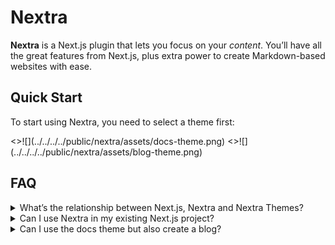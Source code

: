 # Nextra

**Nextra** is a Next.js plugin that lets you focus on your _content_. You’ll have all the great features from Next.js, plus extra power to create Markdown-based websites with ease.

## Quick Start


To start using Nextra, you need to select a theme first:

<Cards>
  <Card
    image
    arrow
    title="Documentation theme"
    href="/docs/docs-theme/start">
    <>![](../../../../public/nextra/assets/docs-theme.png)</>
  </Card>
  <Card
    image
    arrow
    title="Blog theme"
    href="/docs-theme/installation">
    <>![](../../../../public/nextra/assets/blog-theme.png)</>
  </Card>
  <Card
    title="Start with empty theme"
    href="/docs-theme/installation">
  </Card>
</Cards>

## FAQ

<details>
  <summary>What’s the relationship between Next.js, Nextra and Nextra Themes?</summary>
  **Next.js** is a general purpose framework for building all kinds of web applications
  with React. **Nextra** is a Next.js plugin, which provides a complete solution
  around Markdown (MDX) on top of Next.js. A **Nextra Theme** is basically a “layout
  component” that determines how a Nextra page is rendered.
  <svg xmlns="http://www.w3.org/2000/svg" fill="none" viewBox="0 0 840 280">
    <path stroke="#D8D8D8" d="M43 41.5h753"></path>
    <path
      fill="#fff"
      d="M285.5 46.2h-6v6h6v-6zm0-8.8v-6h-6v6h6zm2 0h6v-6h-6v6zm0 8.8v6h6v-6h-6zm-5.4-3.4h-6v6h6v-6zm0-2v-6h-6v6h6zm8.8 0h6v-6h-6v6zm0 2v6h6v-6h-6zm.6 3.4v-8.8h-12v8.8h12zm-6-2.8h2v-12h-2v12zm-4-6v8.8h12v-8.8h-12zm6 2.8h-2v12h2v-12zm.6 2.6v-2h-12v2h12zm-6 4h8.8v-12h-8.8v12zm2.8-6v2h12v-2h-12zm6-4h-8.8v12h8.8v-12z"
    ></path>
    <path
      fill="#fff"
      d="M620 34h6v-6h-6v6zm0 13v6h6v-6h-6zm-2 0l-5 3.4 1.8 2.6h3.1v-6zm-6.2-9l5-3.3-1.9-2.6h-3.1v6zm-.1 0v-6h-6v6h6zm0 9v6h6v-6h-6zm-2.4 0h-6v6h6v-6zm0-13v-6h-6v6h6zm2.1 0l5-3.5-1.8-2.6h-3.2v6zm6.2 8.8l-5 3.4 1.8 2.6h3.2v-6zm0 0v6h6v-6h-6zm0-8.9v-6h-6v6h6zm-3.6 0V47h12V34h-12zm6 7.1h-2v12h2V41zm2.9 2.6l-6.2-9-9.9 6.9 6.2 9 9.9-7zM611.8 32h-.1v12-12zm-6.1 6v9h12v-9h-12zm6 2.9h-2.4v12h2.4V41zm3.6 6V34h-12v13h12zm-6-7h2.1V28h-2.1v12zm-2.8-2.7l6.1 9 10-6.9-6.2-8.9-10 6.8zm11 11.5h.2v-12h-.1v12zm6.2-6V34h-12v9h12zm-6-2.9h2.3V28h-2.3v12zm6 6.7l-3.1 5.2 3-5.2zm-1.7-1.8l-5.4 2.7 5.4-2.7zm0-5.3l-5.4-2.7 5.4 2.7zm1.6-1.8l3.1 5.1-3.1-5.1zm4.1-.4l-2 5.7 2-5.7zm1.5 1l-4.2 4.2 4.2-4.3zm1 1.5l-5.6 2.1 5.6-2.1zm.3 3v6h6v-6h-6zm-8 0h-6v6h6v-6zm0-1.6v-6h-6v6h6zm5.8 0v6h6v-6h-6zM628 40l-5.3 2.8L628 40zm-.8-.8l-3 5.1 3-5.1zm-2.4 0l3.2 5-3.2-5zm-.8.9l-5.3-2.9 5.3 2.9zm-.3 1.2h-6 6zm.3 2.8l-5.3 2.8L624 44zm.9 1l-3 5.2 3-5.2zm2.2.1l2 5.7-2-5.7zm1.2-1l.6-6-4.6-.6-1.7 4.4 5.7 2.1zm2.1.2l5.9 1.4 1.5-6.6-6.7-.8-.7 6zm-.8 1.5l-4.4-4 4.4 4zm-1.4 1l2.2 5.5-2.2-5.6zm-2-5.7c-.1 0-.1 0 0 0l.4.2-6 10.4a11 11 0 005.6 1.4v-12zm.4.2a1.9 1.9 0 01.7.7l-10.7 5.4a11 11 0 004 4.3l6-10.4zm.7.7v.2h.1v-.2h-12c0 1.8.3 3.7 1.2 5.4l10.7-5.4zm0 0l.1-.1v.2l-10.8-5.4c-.9 1.7-1.2 3.6-1.2 5.3h12zm0 .1s0 .2-.2.3l-.4.3-6.3-10.2c-1.6 1-3 2.5-3.8 4.2l10.7 5.4zm-.6.6l-.4.2h-.3V31c-1.9 0-3.8.5-5.6 1.6l6.3 10.2zm-.7.3h-.1l-.2-.1 4.1-11.3a11 11 0 00-3.8-.6v12zm-.3-.1l-.7-.5 8.4-8.5c-1-1-2.3-1.8-3.6-2.3l-4 11.3zm-.7-.4c-.3-.3-.4-.6-.4-.7l11.2-4.2c-.5-1.4-1.3-2.7-2.4-3.8l-8.4 8.7zm-.4-.7v-.1.2h12c0-1.4-.3-2.9-.8-4.4L624.6 42zm0 .1v.7h12V42h-12zm6-5.3h-8.1v12h8v-12zm-2.1 6v-1.5h-12v1.5h12zm-6 4.5h5.8v-12h-5.8v12zm11.8-6a8 8 0 00-1-4l-10.6 5.6c-.3-.6-.4-1.2-.4-1.6h12zm-1-4a8 8 0 00-3-3.2l-6.1 10.3a4 4 0 01-1.5-1.5l10.6-5.7zm-3-3.2a8.2 8.2 0 00-4.2-1.1v12c-.5 0-1.2-.2-2-.6l6.2-10.3zm-4.2-1.1c-1.5 0-3 .3-4.5 1.3l6.5 10a4 4 0 01-2 .7v-12zm-4.5 1.2a8.4 8.4 0 00-2.9 3.1l10.6 5.7c-.3.6-.8 1-1.3 1.4L621.6 34zm-3 3.2c-.6 1.2-.9 2.6-1 4h12c0 .5 0 1-.3 1.6l-10.6-5.6zm-1 4v1.4h12v-1.4h-12zm0 1.4c0 1.3.3 2.7 1 4.2l10.7-5.5c.4.6.4 1.1.4 1.3h-12zm1 4.2a8.2 8.2 0 003.3 3.4l6-10.4a5 5 0 011.4 1.5l-10.6 5.5zm3.3 3.4c1.4.8 3 1 4.3 1v-12c.4 0 1 .2 1.6.6L622 50.3zm4.3 1c.9 0 1.9 0 2.9-.4l-4-11.3 1-.2v12zm3-.4c1-.4 1.9-1 2.7-1.7l-8.2-8.8a4 4 0 011.4-.8l4 11.3zm2.7-1.7c1-.9 1.6-2 2-3L622.6 42c.2-.5.6-1 1.1-1.6l8.2 8.8zm-4.3.9l2.2.2 1.3-11.9-2.2-.2-1.3 11.9zm-3-7.1c0-.4.3-.8.6-1.2l9 8c1-1.1 1.7-2.5 2-4L624.7 43zm.6-1.1c.3-.4.6-.6.8-.6l4.4 11.1a9.8 9.8 0 003.7-2.5l-9-8zm.8-.6l.2-.1v12c1.3 0 2.8-.2 4.2-.8L626 41.3zm7.4-4.1l5.3-2.9-1.7-3.1h-3.6v6zm2 3.6l-5.2 2.9 5.2 9.5 5.3-9.5-5.3-2.9zm2-3.6v-6H634l-1.7 3 5.2 3zm2.5 0l5.1 3 5.5-9H640v6zm-3 4.9l-5.1-3.1-1.9 3.1 2 3.1 5-3.1zm3 4.9v6h10.8l-5.6-9.1-5.2 3.1zm-2.4 0l-5.2 3 1.8 3h3.4v-6zm-2-3.5l5.1-3-5.2-9-5.2 9 5.2 3zm-2.1 3.5v6h3.4l1.8-3-5.2-3zm-2.5 0l-5.1-3.1-5.6 9.1H631v-6zm3-5l5.1 3.2 1.9-3-1.8-3.2-5.2 3zm-3-4.8v-6h-10.5l5.4 9 5.2-3zm-2.7 2.9l2 3.6 10.5-5.8-2-3.6-10.5 5.8zm12.5 3.6l2-3.6-10.5-5.8-2 3.6 10.5 5.8zm-3.3-.5h2.5v-12h-2.5v12zm-2.7-9.1l-3 4.9 10.4 6.2 3-5-10.4-6.1zm-2.9 11.1l3 5 10.3-6.3-3-5-10.3 6.3zM640 41h-2.4v12h2.4V41zm2.8 3l-2.1-3.6-10.4 6.1 2.1 3.5 10.4-6zm-12.5-3.6l-2 3.6 10.3 6 2.1-3.5-10.4-6zm3.2.6H631v12h2.5V41zm2.6 9.1l3-4.9-10.2-6.2-3 4.9L636 50zm3-11l-2.9-5-10.3 6.1 3 5L639 39zm-8 4h2.4v-12H631v12zm14.9-6h6v-6h-6v6zm0 1.9v6h6v-6h-6zm-5.7 0h-6v6h6v-6zm0-1.8v-6h-6v6h6zm1.4-2.4v-6h-6v6h6zm2.3 0h6v-6h-6v6zm.2 10l-5.3 3h.1l5.2-3zm.3.3l-2 5.6 2-5.6zm1 0l-1-5.9 1 6zm.2 0l6-1.3-1.4-6.1-6.1 1.6 1.5 5.8zm.4 1.8l2 5.7 5-1.8-1.1-5.2-6 1.4zm-.5.1l-1.3-5.8 1.3 5.8zm-.8.1l-.2-6 .2 6zM643 47l-2.3 5.5L643 47zm-1.1-1l-5 3.4 5-3.3zm-.4-1.5h6-6zm-1.7-7.2V39h12v-1.8h-12zm6-4.2h-5.7v12h5.7V33zm.3 6v-1.8h-12V39h12zm-6 4.2h5.7v-12h-5.7v12zm1.4-2.4h2.3v-12h-2.3v12zm-3.7-6V44h12v-9.2h-12zm0 9.2a7 7 0 001 3.7l10.4-5.9a5 5 0 01.6 2.2h-12zm1 3.9a6.8 6.8 0 003.4 2.8l4.3-11.2c1.2.5 2 1.3 2.6 2.2L638.8 48zm3.4 2.8a7 7 0 002.7.5v-12c.4 0 1 0 1.6.3l-4.3 11.2zm2.7.5l1.4-.1-2-11.9h.6v12zm1.4-.1l.8-.2-3.1-11.6a4.6 4.6 0 01.2 0l2 11.8zm-6.6-4.7l.4 1.8 11.7-2.6-.4-1.8-11.7 2.6zm4.3-5.2h.1l2.6 11.7 1.2-.3-4-11.4zm0 0h.4l.3 12 2-.3-2.6-11.7zm.4 0l.9.1-4.6 11.1c1.4.6 2.8.8 4 .7l-.3-12zm1 .1c.5.3 1.1.7 1.5 1.3l-10 6.7c1 1.4 2.3 2.5 3.8 3.1l4.6-11zm1.5 1.4c.5.8.6 1.5.6 1.8l-12-.1c0 1.5.3 3.2 1.4 4.9l10-6.6zm.6 1.7v-9.6h-12v9.6h12zm-.5 2.6h-6v6h6v-6zm0-9.8v-6h-6v6h6zm2.2 0h6v-6h-6v6zm0 1.6h-6v6h6v-6zm.1 0v6h4.4l1.3-4.2-5.7-1.8zm1-1.3l3.4 5v-.1l-3.5-4.9zm1.9-.4l-.5 6h.2l.3-6zm.4 0h6v-5l-4.9-.9-1.1 6zm0 2.1l-2 5.7 8 2.8v-8.5h-6zm-.5 0l-.8 5.9.8-6zm-1.7.2l2.8 5.3-2.8-5.3zm-1.1 7.6v6h6v-6h-6zm3.7 0v-9.8h-12V47h12zm-6-3.8h2.2v-12H647v12zm-3.8-6v1.6h12v-1.6h-12zm6 7.6h.1v-12 12zm5.8-4.2c0 .3-.2.6-.4 1l-.9.8-7-9.8a8.4 8.4 0 00-3.1 4.4l11.4 3.6zm-1.3 1.8a3.5 3.5 0 01-2 .6V31c-1.7 0-3.4.5-5 1.6l7 9.8zm-2 .6l1-12h-1v12zm.2 0h-.5l2.3-11.8-1.2-.1-.6 12zm-5.3-5.9v2.1h12v-2h-12zm8-3.5c-.8-.3-1.5-.4-1.8-.4L651.5 45h-.1a4 4 0 01-.7-.2l4-11.3zm-1.6-.4l-1.5-.1v12h-.2l1.7-11.9zm-1.5-.1c-1.3 0-2.7.3-4 1l5.7 10.5a3 3 0 01-1.7.5v-12zm-4 1a8 8 0 00-3 3l10.2 6.1a4 4 0 01-1.5 1.5L647.6 34zm-3 3a8.1 8.1 0 00-1.2 4.1h12c0 .6-.1 1.3-.6 2L644.5 37zm-1.2 4.1V47h12v-5.8h-12zm6-.2H647v12h2.3V41zm5 5.9l-2.4 5.4 2.5-5.4zm-1.1-1l-5 3.2 5-3.2zm-.1-3l-5.3-3 5.3 3zm.8-.9l-3.1-5.1 3.2 5zm1.2-.5l1.4 5.8-1.4-5.8zm1.4-.2l-.6-6 .6 6zm1.4-.2l.8 6-.8-6zm.8-.2l3.2 5-3.2-5zm-.2-1.7l4-4.4-4 4.4zm-2.6 0l-3.6-4.8 3.6 4.8zm-.7.9l-.8 6 4.9.6L661 42l-5.7-2zm-2.1-.3l-5.8-1.7-1.9 6.6 6.8 1 .9-6zm.8-1.5l4.3 4.2-4.3-4.2zm1.5-1l2 5.7-2-5.6zm4.5.5l-3.3 5 3.3-5zm1 1l-5.3 2.8 5.3-2.8zm.3 8.2v6h6v-6h-6zm-2.2 0h-6v6h6v-6zm0-1.3h6v-6h-6v6zm0 0v-6h-3.7l-1.7 3.2 5.3 2.8zm-.7.7l4.1 4.4-4-4.4zm-1 .6l2.2 5.6-2.1-5.6zm.5-1.8l2.9 5.3-2.9-5.3zm.8-.7l-5-3.1h-.1l5.1 3zm.3-2.2h6V29.6l-9.8 8 3.8 4.7zm-.4.2l-1.6-5.8 1.6 5.8zm-.5.1l1 6-1-6zm-1.2.2l.8 6-.8-6zm-1 .2l-2.1-5.6L656 43zm-.6.5l4.6 3.8-4.6-3.8zm.3 1.7L652 50l3.5-5zm.5-4l.8.2-4.9 11c1.4.6 2.8.8 4.1.8v-12zm.9.2c.4.2 1 .6 1.3 1.2l-10 6.6c1 1.4 2.2 2.4 3.7 3.1l5-10.9zm1.3 1.2c.5.7.6 1.4.6 1.6h-12c0 1.6.3 3.3 1.4 5l10-6.6zm.6 1.6c0 .2 0 .8-.5 1.6L647.9 40a9 9 0 00-1 4.3h12zm-.5 1.6c-.3.5-.7 1-1.3 1.3L651 37a8.4 8.4 0 00-3 3l10.5 6zm-1.3 1.3l-.5.2-2.9-11.6a7 7 0 00-2.8 1.2l6.2 10zm-.4.2h.5l-1.3-12c-.7 0-1.5.2-2.2.4l3 11.6zm.5 0l1.6-.3-1.6-11.8H656l1.2 12zm1.6-.3a8 8 0 003.2-1l-6.4-10.2 1.1-.6h.4l1.7 11.8zm3.2-1c2.1-1.4 3-3.7 3-5.6h-12a5.4 5.4 0 012.5-4.6L662 46zm3-5.6h-12 12zm0 0c0-1.8-.5-4-2.3-5.6l-8.2 8.8c-.5-.5-1-1.1-1.2-1.8l-.3-1.5h12zm-2.3-5.6a7.7 7.7 0 00-5.4-2v12c-.3 0-1.6 0-2.8-1.2l8.2-8.8zm-5.4-2a8 8 0 00-4.9 1.6l7.2 9.6c-1 .8-2 .8-2.3.8v-12zm-5 1.6c-1 .9-2 2-2.6 3.7l11.3 4c-.3.9-1 1.5-1.4 1.9l-7.2-9.6zm3.9-.3l-2.2-.3-1.7 11.9 2.2.3 1.7-11.9zm2.7 7.3c0 .3-.2.7-.6 1l-8.6-8.3a9.4 9.4 0 00-2.3 4l11.5 3.3zm-.6 1l-.8.6-4-11.3a9.7 9.7 0 00-3.8 2.4l8.6 8.3zm-.8.6h-.2V31c-1.3 0-2.6.2-3.9.7l4 11.3zm-.2 0l2.8-11.6c-.9-.2-1.8-.3-2.8-.3v12zm0 0a2 2 0 01-.6-.2l6.6-10c-1-.7-2-1.2-3.2-1.4L657.4 43zm-.5-.2c-.5-.3-1-.8-1.1-1.2l10.5-5.6a8.8 8.8 0 00-2.9-3.3l-6.5 10.1zm-1-1.1c-.5-.7-.5-1.2-.5-1.3h12c0-1.3-.2-3-1-4.5l-10.6 5.8zm-.5-1.3V47h12v-6.6h-12zm6 .6H659v12h2.2V41zm3.8 6v-1.3h-12V47h12zm-6-7.3v12-12zm-5.4 3.2l.6-.9 8.2 8.8c.7-.6 1.4-1.4 1.9-2.4L653.6 43zm.6-.9l1-.6 4.3 11.2c1-.4 2-1 3-1.8l-8.3-8.8zm1-.6l.8-.2v12c1 0 2.3-.1 3.5-.6l-4.2-11.2zm1.4 10.1c1.3 0 2.7-.3 4-1L655.2 40c.7-.3 1.3-.4 1.6-.4v12zm4.1-1a8 8 0 003-3l-10.2-6A4 4 0 01655 40l5.7 10.5zm3-2.9a7.9 7.9 0 001.2-4.1h-12c0-.8.2-1.5.6-2.1l10.3 6.2zm1.2-4.1v-1.2h-12v1.2h12zm-9.8-5.8a5.4 5.4 0 011.8-1l3.3 11.5a7 7 0 002.5-1.2l-7.6-9.3zm1.7-1h.1l2.1 11.8 1.3-.3-3.5-11.5zm.1 0h-.4l1.7 12 .8-.2-2-11.8zm-.4 0l-.5.2 1.6 11.8h.6l-1.7-12zm-.5.2c-.7 0-1.5.2-2.3.5l4.3 11.2a2 2 0 01-.4.1L656.1 37zm-2.3.5c-1 .5-2.2 1.2-3.1 2.3l9.3 7.6c-.6.7-1.3 1.1-1.9 1.3l-4.3-11.2zm-3 2.2a7 7 0 00-1.7 4.6h12c0 .8-.2 2-1.2 3.1l-9.2-7.7zm-1.7 4.6c0 2.1.9 4.4 3 5.9l6.9-9.8a5 5 0 012 4h-12zm3 5.9a8 8 0 004.6 1.4v-12a4 4 0 012.3.8L652 50zM666.1 36h-6v6h6v-6zm0-2v-6h-6v6h6zm10.4 0h6v-6h-6v6zm0 2v6h6v-6h-6zm-4 0v-6h-6v6h6zm0 11.1v6h6v-6h-6zm-2.4 0h-6v6h6v-6zm0-11.1h6v-6h-6v6zm2 0v-2h-12v2h12zm-6 4h10.4V28h-10.4v12zm4.4-6v2h12v-2h-12zm6-4h-4v12h4V30zm-10 6v11h12V35.9h-12zm6 5.1h-2.4v12h2.4V41zm3.6 6V35.9h-12V47h12zm-6-17.1h-4v12h4V30zm10 17.1v6h6v-6h-6zm-2.4 0h-6v6h6v-6zm0-13v-6h-6v6h6zm2.3 0h6v-6h-6v6zm0 4.9h-6v6h6v-6zm.1 0v6h4l1.6-3.7-5.6-2.3zm1-1.4l3.4 5-3.3-5zm3.7 0l3-5.2-3 5.2zm1.2 1.2l-5.4 2.7 5.4-2.7zm.4 8.3v6h6v-6h-6zm-2.3 0h-6v6h6v-6zm-.5-7.4l-4.5 4h.1l4.4-4zm-2.5-.3l2.9 5.2-3-5.2zm-.8.7l-5.2-2.9 5.2 3zm-6.2 1.2V47h12v-5.8h-12zm6-.2h-2.4v12h2.4V41zm3.6 6V34h-12v13h12zm-6-7h2.3V28h-2.3v12zm-3.7-6V39h12v-5h-12zm6 10.9h.1V33h-.1v12zm5.7-3.7a3 3 0 01-1.2 1.3l-6.6-10a8.8 8.8 0 00-3.3 4l11 4.7zm-1.2 1.3c-.7.5-1.4.6-1.5.6V31c-1.6 0-3.4.3-5.1 1.4l6.6 10zm-1.5.6c-.1 0-.6 0-1.1-.4l5.9-10.4A9.6 9.6 0 00683 31v12zm-1.1-.4a3.2 3.2 0 01-1.3-1.3l10.8-5.4c-.8-1.5-2-2.8-3.6-3.7l-6 10.4zm-1.2-1.2c-.3-.5-.3-.9-.3-.8h12c0-1.4-.2-3.1-1-4.7l-10.7 5.5zm-.3-.8V47h12v-6.3h-12zm6 .3h-2.3v12h2.3V41zm3.7 6v-5.9h-12V47h12zm0-5.9c0-1.7-.4-3.8-2.1-5.6l-8.8 8.2a4 4 0 01-1.1-2.6h12zm-2-5.6a7.8 7.8 0 00-6-2.5v12c-.2 0-.7 0-1.3-.3-.6-.2-1.2-.6-1.6-1.1l8.8-8zm-6-2.5a9 9 0 00-4 1l5.9 10.5c-.7.4-1.3.5-1.8.5V33zm-3.9 1a7.9 7.9 0 00-3.1 3.1l10.5 5.8c-.4.7-1 1.2-1.6 1.6L678.3 34zm-3.2 3.2a9 9 0 00-1 4h12c0 .3 0 1-.4 1.7L675 37.3zm14.9 9.4l-3 5.2 3-5.2zm-1.7-1.8l-5.3 2.7 5.3-2.7zm0-5.3l-5.3-2.7 5.3 2.7zm1.6-1.8l3.2 5.1-3.2-5.1zm4.2-.4l-2 5.7 2-5.7zm1.4 1l-4.2 4.2 4.2-4.3zm1 1.5l-5.6 2.1 5.6-2.1zm.4 3v6h6v-6h-6zm-8 0h-6v6h6v-6zm0-1.6v-6h-6v6h6zm5.8 0v6h6v-6h-6zm-.3-1.2l-5.3 2.8 5.3-2.8zm-.8-.8l-3.1 5.1 3-5.1zm-2.4 0l3.2 5-3.2-5zm-.9.9l-5.2-2.9 5.2 2.9zm-.3 1.2h-6 6zm.3 2.8L685 47l5.3-2.8zm1 1l-3 5.2 3-5.2zm2.1.1l2 5.7-2-5.7zm1.2-1l.7-6-4.7-.6L689 42l5.6 2.1zm2.2.2l5.8 1.4 1.6-6.6-6.8-.8-.6 6zm-.8 1.5l-4.5-4 4.5 4zm-1.5 1l2.2 5.5-2.2-5.6zm-2-5.7c.1 0 .3 0 .4.2l-6 10.4a11 11 0 005.6 1.4v-12zm.5.2a1.9 1.9 0 01.7.7L683 47.5a9.8 9.8 0 004 4.3l6-10.4zm.7.7a1 1 0 010 .2v-.2h-12c0 1.8.4 3.7 1.3 5.4l10.7-5.4zm0 0V42v.2l-10.8-5.4c-.8 1.7-1.2 3.6-1.2 5.3h12zm0 .1l-.3.3-.3.3-6.3-10.2c-1.7 1-3 2.5-3.8 4.2l10.7 5.4zm-.6.6l-.5.2h-.2V31c-1.9 0-3.9.5-5.6 1.6l6.3 10.2zm-.7.3h-.2l-.2-.1 4.2-11.3a11 11 0 00-3.8-.6v12zm-.3-.1l-.8-.5 8.4-8.5c-1-1-2.2-1.8-3.6-2.3l-4 11.3zm-.8-.4c-.3-.3-.4-.6-.4-.7l11.2-4.2c-.5-1.4-1.3-2.7-2.4-3.8l-8.4 8.7zm-.4-.7v-.1.2h12c0-1.4-.2-2.9-.8-4.4L691 42zm0 .1v.7h12V42h-12zm6-5.3h-8v12h8v-12zm-2 6v-1.5h-12v1.5h12zm-6 4.5h5.8v-12h-5.9v12zm11.8-6c0-1.4-.4-2.8-1-4L689 42.7c-.3-.6-.4-1.2-.4-1.6h12zm-1-4a8 8 0 00-3-3.2l-6.2 10.3a4 4 0 01-1.4-1.5l10.5-5.7zm-3-3.2a8.2 8.2 0 00-4.3-1.1v12c-.5 0-1.2-.2-2-.6l6.3-10.3zm-4.3-1.1c-1.5 0-3 .3-4.5 1.3l6.5 10c-.7.5-1.4.7-2 .7V33zm-4.3 1a8.4 8.4 0 00-3 3.1l10.6 5.7a4 4 0 01-1.2 1.4L688 34zm-3 3.2c-.6 1.2-1 2.6-1 4h12c0 .5 0 1-.4 1.6L685 37.3zm-1 4v1.4h12v-1.4h-12zm0 1.4c0 1.3.3 2.7 1 4.2l10.7-5.5c.3.6.3 1.1.3 1.3h-12zm1 4.2a8.2 8.2 0 003.2 3.4l6-10.4c.7.4 1.2 1 1.5 1.5L685 46.9zm3.3 3.4c1.4.8 2.9 1 4.2 1v-12c.4 0 1 .2 1.7.6l-6 10.4zm4.2 1c1 0 1.9 0 2.9-.4l-3.9-11.3c.4-.2.8-.2 1-.2v12zm3-.4c1-.4 2-1 2.8-1.7l-8.2-8.8a4 4 0 011.3-.8l4 11.3zm2.8-1.7c.9-.9 1.5-2 2-3L689 42c.2-.5.5-1 1-1.6l8.3 8.8zm-4.4.9l2.2.2 1.3-11.9-2.1-.2-1.4 11.9zm-3-7.1l.6-1.2 9 8c1-1.1 1.7-2.5 2.1-4L691 43zm.6-1.1c.3-.4.7-.6.8-.6l4.4 11.1a9.8 9.8 0 003.8-2.5l-9-8zm.9-.6c.2-.1.3-.1.1-.1v12c1.4 0 2.8-.2 4.2-.8l-4.3-11.1zM698 47h-6v6h6v-6zm0-9.8v-6h-6v6h6zm2.2 0h6v-6h-6v6zm0 1.7h-6v6h6v-6zm.1 0v6h4.2l1.5-4-5.7-2zm1-1.4l3.4 5-3.4-5zm3.4 0l-3.4 5 3.4-5zm1 1.4l-5.7 1.9 1.4 4h4.3v-6zm.1 0v6h4l1.6-3.8-5.6-2.2zm1.1-1.4l3.2 5.1-3.2-5zm5 9.5v6h6v-6h-6zm-2.4 0h-6v6h6v-6zm-.5-7.6l-4 4.5 4-4.5zm-2.5.1l-4.4-4 4.4 4zM706 47v6h6v-6h-6zm-2.2 0h-6v6h6v-6zm-.5-7.5l-4.2 4.2 4.2-4.2zm-2-.2l3 5h.1l-3.2-5zm-.7.7l5.3 2.8-5.3-2.8zm-.3 7v6h6v-6h-6zm3.7 0v-9.8h-12V47h12zm-6-3.8h2.2v-12H698v12zm-3.8-6v1.7h12v-1.7h-12zm6 7.7h.1v-12 12zm5.8-4a3.3 3.3 0 01-1.3 1.6l-6.7-10a8.6 8.6 0 00-3.3 4.3l11.3 4.1zm-1.3 1.6a3 3 0 01-1.7.6V31a9 9 0 00-5 1.5l6.7 9.9zm-1.7.6c-.3 0-1-.1-1.8-.7l7-9.8a8.8 8.8 0 00-5.2-1.5v12zm-1.7-.6a3.5 3.5 0 01-1.3-1.7l11.4-3.9a8.5 8.5 0 00-3.3-4.3l-6.8 9.9zm4.4 2.4h.1v-12h-.1v12zm5.7-3.8a3.4 3.4 0 01-1.3 1.5l-6.4-10.1a8.7 8.7 0 00-3.5 4.1l11.2 4.5zm-1.3 1.5c-.6.4-1.1.5-1.4.5V31c-1.6 0-3.4.3-5 1.4l6.4 10.1zm-1.4.5c-.1 0-.5 0-.9-.2l-1-.7 8.4-8.5a9 9 0 00-6.5-2.6v12zm-2-1c-.4-.4-.7-.8-.8-1.2v-.5h12c0-2-.7-4.7-2.7-6.7l-8.5 8.5zm-.9-1.7V47h12v-6.6h-12zm6 .6h-2.3v12h2.3V41zm3.7 6v-6.2h-12V47h12zm0-6.2c0-1.6-.4-4-2.6-5.9l-7.8 9a4.4 4.4 0 01-1.6-3.1h12zm-2.5-5.9a7.7 7.7 0 00-5.2-1.9v12c-.4 0-.8 0-1.4-.2-.5-.2-1-.5-1.4-.9l8-9zm-5.2-1.9c-1.9 0-4 .7-5.7 2.5l8.9 8a4.5 4.5 0 01-3.2 1.5V33zm-5.7 2.5a8 8 0 00-2 5.4h12l-.3 1.2c-.2.5-.4 1-.8 1.4l-9-8zm-2 5.4V47h12v-6.1h-12zm6 .1h-2.3v12h2.2V41zm3.7 6v-6.3h-12V47h12zm0-6.3c0-1.8-.6-3.9-2.3-5.5l-8.4 8.5a4.5 4.5 0 01-1.3-3h12zm-2.2-5.5a7.6 7.6 0 00-5.5-2.2v12c-.4 0-.9 0-1.5-.3-.6-.2-1-.6-1.5-1l8.5-8.5zm-5.5-2.2c-1.4 0-2.8.4-4 1.2l6.3 10.1c-.7.5-1.5.7-2.3.7V33zm-4 1.1a7.8 7.8 0 00-2.8 3l10.6 5.7c-.3.5-.8 1.1-1.6 1.6L698.2 34zm-2.8 3c-.7 1.4-1 2.7-1 4h12c0 .3 0 1-.4 1.7l-10.6-5.7zm-1 4V47h12v-6h-12zm6-.1H698v12h2.3V41zm15 5.6l-3 5.2 3-5.2zm-1.7-1.8l-5.4 2.7 5.4-2.7zm0-5.3l-5.4-2.7 5.4 2.7zm1.6-1.8l3.2 5.1-3.2-5.1zm4.2-.4l-2 5.7 2-5.7zm1.4 1l-4.2 4.2 4.2-4.3zm1 1.5l-5.6 2.1 5.6-2.1zm.4 3v6h6v-6h-6zm-8 0h-6v6h6v-6zm0-1.6v-6h-6v6h6zm5.7 0v6h6v-6h-6zm-.3-1.2l-5.2 2.8 5.2-2.8zm-.7-.8l-3.1 5.1 3-5.1zm-2.4 0l3.2 5-3.2-5zm-.9.9l-5.3-2.9 5.3 2.9zm-.3 1.2h-6 6zm.3 2.8l-5.3 2.8 5.3-2.8zm.9 1l-3 5.2 3-5.2zm2.2.1l2 5.7-2-5.7zm1.2-1l.7-6-4.7-.6-1.6 4.4 5.6 2.1zm2.2.2l5.8 1.4 1.6-6.6-6.8-.8-.6 6zm-.8 1.5l-4.5-4 4.5 4zm-1.5 1l2.2 5.5-2.2-5.6zm-2-5.7c.1 0 .3 0 .4.2l-6 10.4a11 11 0 005.6 1.4v-12zm.5.2a1.9 1.9 0 01.6.7l-10.7 5.4a11 11 0 004 4.3l6-10.4zm.6.7l.1.2v-.2h-12c0 1.8.4 3.7 1.2 5.4l10.7-5.4zm.1 0V42v.2l-10.8-5.4c-.8 1.7-1.2 3.6-1.2 5.3h12zm0 .1l-.3.3-.3.3-6.3-10.2c-1.7 1-3 2.5-3.9 4.2l10.7 5.4zm-.6.6l-.5.2h-.2V31c-2 0-3.9.5-5.6 1.6l6.3 10.2zm-.7.3h-.2l-.2-.1 4.1-11.3a11 11 0 00-3.7-.6v12zm-.3-.1l-.8-.5L725 34c-1-1-2.2-1.8-3.6-2.3l-4 11.3zm-.8-.4c-.3-.3-.4-.6-.4-.7l11.2-4.2c-.5-1.4-1.3-2.7-2.4-3.8l-8.4 8.7zm-.4-.7v-.1.2h12c0-1.4-.2-2.9-.8-4.4L716.3 42zm0 .1v.7h12V42h-12zm6-5.3h-8v12h8v-12zm-2 6v-1.5h-12v1.5h12zm-6 4.5h5.7v-12h-5.8v12zm11.7-6a8 8 0 00-1-4l-10.5 5.6a3 3 0 01-.5-1.6h12zm-1-4a8 8 0 00-3-3.2L716 44.3a4 4 0 01-1.4-1.5l10.5-5.7zm-3-3.2a8.2 8.2 0 00-4.2-1.1v12c-.5 0-1.2-.2-2-.6L722 34zm-4.2-1.1c-1.5 0-3 .3-4.5 1.3l6.5 10c-.7.5-1.5.7-2 .7v-12zm-4.5 1.2a8.4 8.4 0 00-2.9 3.1L721 43a4 4 0 01-1.2 1.4L713.3 34zm-2.9 3.2a8 8 0 00-1 4h12c0 .5-.1 1-.4 1.6l-10.6-5.6zm-1 4v1.4h12v-1.4h-12zm0 1.4c0 1.3.3 2.7 1 4.2l10.7-5.5c.3.6.3 1.1.3 1.3h-12zm1 4.2a8.2 8.2 0 003.2 3.4l6-10.4c.7.4 1.2 1 1.5 1.5l-10.7 5.5zm3.2 3.4c1.5.8 3 1 4.3 1v-12c.4 0 1 .2 1.7.6l-6 10.4zm4.3 1c1 0 1.9 0 2.9-.4l-4-11.3c.5-.2.9-.2 1.1-.2v12zm3-.4c1-.4 2-1 2.7-1.7l-8.2-8.8a4 4 0 011.4-.8l4 11.3zm2.7-1.7c1-.9 1.6-2 2-3L714.4 42c.2-.5.5-1 1-1.6l8.2 8.8zm-4.3.9l2.2.2 1.3-11.9-2.1-.2-1.4 11.9zm-3-7.1l.6-1.2 9 8c1-1.1 1.7-2.5 2-4L716.4 43zm.6-1.1c.3-.4.6-.6.8-.6l4.4 11.1a9.8 9.8 0 003.7-2.5l-8.9-8zm.8-.6l.2-.1v12c1.3 0 2.8-.2 4.2-.8l-4.4-11.1z"
    ></path>
    <path
      fill="#fff"
      d="M394 34h6v-6h-6v6zm0 13v6h6v-6h-6zm-2 0l-5 3.4 1.8 2.6h3.1v-6zm-6.2-9l5-3.3-1.9-2.6h-3.1v6zm-.1 0v-6h-6v6h6zm0 9v6h6v-6h-6zm-2.4 0h-6v6h6v-6zm0-13v-6h-6v6h6zm2.1 0l5-3.5-1.8-2.6h-3.2v6zm6.2 8.8l-5 3.4 1.8 2.6h3.2v-6zm0 0v6h6v-6h-6zm0-8.9v-6h-6v6h6zm-3.6 0V47h12V34h-12zm6 7.1h-2v12h2V41zm2.9 2.6l-6.2-9-9.9 6.9 6.2 9 9.9-7zM385.8 32h-.1v12-12zm-6.1 6v9h12v-9h-12zm6 2.9h-2.4v12h2.4V41zm3.6 6V34h-12v13h12zm-6-7h2.1V28h-2.1v12zm-2.8-2.7l6.1 9 10-6.9-6.2-8.9-10 6.8zm11 11.5h.2v-12h-.1v12zm6.2-6V34h-12v9h12zm-6-2.9h2.3V28h-2.3v12zm6 6.7l-3.1 5.2 3-5.2zm-1.7-1.8l-5.4 2.7 5.4-2.7zm0-5.3l-5.4-2.7 5.4 2.7zm1.6-1.8l3.1 5.1-3.1-5.1zm4.1-.4l-2 5.7 2-5.7zm1.5 1l-4.2 4.2 4.2-4.3zm1 1.5l-5.6 2.1 5.6-2.1zm.3 3v6h6v-6h-6zm-8 0h-6v6h6v-6zm0-1.6v-6h-6v6h6zm5.8 0v6h6v-6h-6zM402 40l-5.3 2.8L402 40zm-.8-.8l-3 5.1 3-5.1zm-2.4 0l3.2 5-3.2-5zm-.8.9l-5.3-2.9 5.3 2.9zm-.3 1.2h-6 6zm.3 2.8l-5.3 2.8L398 44zm.9 1l-3 5.2 3-5.2zm2.2.1l2 5.7-2-5.7zm1.2-1l.6-6-4.6-.6-1.7 4.4 5.7 2.1zm2.1.2l5.9 1.4 1.5-6.6-6.7-.8-.7 6zm-.8 1.5l-4.4-4 4.4 4zm-1.4 1l2.2 5.5-2.2-5.6zm-2-5.7c-.1 0-.1 0 0 0l.4.2-6 10.4a11 11 0 005.6 1.4v-12zm.4.2a1.9 1.9 0 01.7.7l-10.7 5.4a11 11 0 004 4.3l6-10.4zm.7.7v.2h.1v-.2h-12c0 1.8.3 3.7 1.2 5.4l10.7-5.4zm0 0l.1-.1v.2l-10.8-5.4c-.9 1.7-1.2 3.6-1.2 5.3h12zm0 .1s0 .2-.2.3l-.4.3-6.3-10.2c-1.6 1-3 2.5-3.8 4.2l10.7 5.4zm-.6.6l-.4.2h-.3V31c-1.9 0-3.8.5-5.6 1.6l6.3 10.2zm-.7.3h-.1l-.2-.1 4.1-11.3a11 11 0 00-3.8-.6v12zm-.3-.1l-.7-.5 8.4-8.5c-1-1-2.3-1.8-3.6-2.3l-4 11.3zm-.7-.4c-.3-.3-.4-.6-.4-.7l11.2-4.2c-.5-1.4-1.3-2.7-2.4-3.8l-8.4 8.7zm-.4-.7v-.1.2h12c0-1.4-.3-2.9-.8-4.4L398.6 42zm0 .1v.7h12V42h-12zm6-5.3h-8.1v12h8v-12zm-2.1 6v-1.5h-12v1.5h12zm-6 4.5h5.8v-12h-5.8v12zm11.8-6a8 8 0 00-1-4l-10.6 5.6c-.3-.6-.4-1.2-.4-1.6h12zm-1-4a8 8 0 00-3-3.2l-6.1 10.3a4 4 0 01-1.5-1.5l10.6-5.7zm-3-3.2a8.2 8.2 0 00-4.2-1.1v12c-.5 0-1.2-.2-2-.6l6.2-10.3zm-4.2-1.1c-1.5 0-3 .3-4.5 1.3l6.5 10a4 4 0 01-2 .7v-12zm-4.5 1.2a8.4 8.4 0 00-2.9 3.1l10.6 5.7c-.3.6-.8 1-1.3 1.4L395.6 34zm-3 3.2c-.6 1.2-.9 2.6-1 4h12c0 .5 0 1-.3 1.6l-10.6-5.6zm-1 4v1.4h12v-1.4h-12zm0 1.4c0 1.3.3 2.7 1 4.2l10.7-5.5c.4.6.4 1.1.4 1.3h-12zm1 4.2a8.2 8.2 0 003.3 3.4l6-10.4a4 4 0 011.4 1.5l-10.6 5.5zm3.3 3.4c1.4.8 3 1 4.3 1v-12c.4 0 1 .2 1.6.6L396 50.3zm4.3 1c.9 0 1.9 0 2.9-.4l-4-11.3 1-.2v12zm3-.4c1-.4 1.9-1 2.7-1.7l-8.2-8.8a4 4 0 011.4-.8l4 11.3zm2.7-1.7c1-.9 1.6-2 2-3L396.6 42c.2-.5.6-1 1.1-1.6l8.2 8.8zm-4.3.9l2.2.2 1.3-11.9-2.2-.2-1.3 11.9zm-3-7.1c0-.4.3-.8.6-1.2l9 8c1-1.1 1.7-2.5 2-4L398.7 43zm.6-1.1c.3-.4.6-.6.8-.6l4.4 11.1a9.8 9.8 0 003.7-2.5l-9-8zm.8-.6l.2-.1v12c1.3 0 2.8-.2 4.2-.8L400 41.3zm7.4-4.1l5.3-2.9-1.7-3.1h-3.6v6zm2 3.6l-5.2 2.9 5.2 9.5 5.3-9.5-5.3-2.9zm2-3.6v-6H408l-1.7 3 5.2 3zm2.5 0l5.1 3 5.5-9H414v6zm-3 4.9l-5.1-3.1-1.9 3.1 2 3.1 5-3.1zm3 4.9v6h10.8l-5.6-9.1-5.2 3.1zm-2.4 0l-5.2 3 1.8 3h3.4v-6zm-2-3.5l5.1-3-5.2-9-5.2 9 5.2 3zm-2.1 3.5v6h3.4l1.8-3-5.2-3zm-2.5 0l-5.1-3.1-5.6 9.1H405v-6zm3-5l5.1 3.2 1.9-3-1.8-3.2-5.2 3zm-3-4.8v-6h-10.5l5.4 9 5.2-3zm-2.7 2.9l2 3.6 10.5-5.8-2-3.6-10.5 5.8zm12.5 3.6l2-3.6-10.5-5.8-2 3.6 10.5 5.8zm-3.3-.5h2.5v-12h-2.5v12zm-2.7-9.1l-3 4.9 10.4 6.2 3-5-10.4-6.1zm-2.9 11.1l3 5 10.3-6.3-3-5-10.3 6.3zM414 41h-2.4v12h2.4V41zm2.8 3l-2.1-3.6-10.4 6.1 2.1 3.5 10.4-6zm-12.5-3.6l-2 3.6 10.4 6 2-3.5-10.4-6zm3.2.6H405v12h2.5V41zm2.6 9.1l3-4.9-10.2-6.2-3 4.9L410 50zm3-11l-2.9-5-10.3 6.1 3 5L413 39zm-8 4h2.4v-12H405v12zm14.9-6h6v-6h-6v6zm0 1.9v6h6v-6h-6zm-5.7 0h-6v6h6v-6zm0-1.8v-6h-6v6h6zm1.4-2.4v-6h-6v6h6zm2.3 0h6v-6h-6v6zm.2 10l-5.3 3h.1l5.2-3zm.3.3l-2 5.6 2-5.6zm1 0l-1-5.9 1 6zm.2 0l6-1.3-1.4-6.1-6.1 1.6 1.5 5.8zm.4 1.8l2 5.7 5-1.8-1.1-5.2-6 1.4zm-.5.1l-1.3-5.8 1.3 5.8zm-.8.1l-.2-6 .2 6zM417 47l-2.3 5.5L417 47zm-1.1-1l-5 3.4 5-3.3zm-.4-1.5h6-6zm-1.7-7.2V39h12v-1.8h-12zm6-4.2h-5.7v12h5.7V33zm.3 6v-1.8h-12V39h12zm-6 4.2h5.7v-12h-5.7v12zm1.4-2.4h2.3v-12h-2.3v12zm-3.7-6V44h12v-9.2h-12zm0 9.2a7 7 0 001 3.7l10.4-5.9a5 5 0 01.6 2.2h-12zm1 3.9a6.8 6.8 0 003.4 2.8l4.3-11.2c1.2.5 2 1.3 2.6 2.2L412.8 48zm3.4 2.8c1 .4 1.8.5 2.7.5v-12c.4 0 1 0 1.6.3l-4.3 11.2zm2.7.5l1.4-.1-2-11.9h.6v12zm1.4-.1l.8-.2-3.1-11.6a4.6 4.6 0 01.2 0l2 11.8zm-6.6-4.7l.4 1.8 11.7-2.6-.4-1.8-11.7 2.6zm4.3-5.2h.1l2.6 11.7 1.2-.3-4-11.4zm0 0h.4l.3 12 2-.3-2.6-11.7zm.4 0l.9.1-4.6 11.1c1.4.6 2.8.8 4 .7l-.3-12zm1 .1c.5.3 1.1.7 1.5 1.3l-10 6.7c1 1.4 2.3 2.5 3.8 3.1l4.6-11zm1.5 1.4c.5.8.6 1.5.6 1.8l-12-.1c0 1.5.3 3.2 1.4 4.9l10-6.6zm.6 1.7v-9.6h-12v9.6h12zm-.5 2.6h-6v6h6v-6zm0-9.8v-6h-6v6h6zm2.2 0h6v-6h-6v6zm0 1.6h-6v6h6v-6zm.1 0v6h4.4l1.3-4.2-5.7-1.8zm1-1.3l3.4 5v-.1l-3.5-4.9zm1.9-.4l-.5 6h.2l.3-6zm.4 0h6v-5l-4.9-.9-1.1 6zm0 2.1l-2 5.7 8 2.8v-8.5h-6zm-.5 0l-.8 5.9.8-6zm-1.7.2l2.8 5.3-2.8-5.3zm-1.1 7.6v6h6v-6h-6zm3.7 0v-9.8h-12V47h12zm-6-3.8h2.2v-12H421v12zm-3.8-6v1.6h12v-1.6h-12zm6 7.6h.1v-12 12zm5.8-4.2c0 .3-.2.6-.4 1l-.9.8-7-9.8a8.4 8.4 0 00-3.1 4.4l11.4 3.6zm-1.3 1.8a3.5 3.5 0 01-2 .6V31c-1.7 0-3.4.5-5 1.6l7 9.8zm-2 .6l1-12h-1v12zm.2 0h-.5l2.3-11.8-1.2-.1-.6 12zm-5.3-5.9v2.1h12v-2h-12zm8-3.5c-.8-.3-1.5-.4-1.8-.4L425.5 45h-.1a4 4 0 01-.7-.2l4-11.3zm-1.6-.4l-1.5-.1v12h-.2l1.7-11.9zm-1.5-.1c-1.3 0-2.7.3-4 1l5.7 10.5a3 3 0 01-1.7.5v-12zm-4 1a8 8 0 00-3 3l10.2 6.1a4 4 0 01-1.5 1.5L421.6 34zm-3 3a8.1 8.1 0 00-1.2 4.1h12c0 .6-.1 1.3-.6 2L418.5 37zm-1.2 4.1V47h12v-5.8h-12zm6-.2H421v12h2.3V41zm5 5.9l-2.4 5.4 2.5-5.4zm-1.1-1l-5 3.2 5-3.2zm-.1-3l-5.3-3 5.3 3zm.8-.9l-3.1-5.1 3.2 5zm1.2-.5l1.4 5.8-1.4-5.8zm1.4-.2l-.6-6 .6 6zm1.4-.2l.8 6-.8-6zm.8-.2l3.2 5-3.2-5zm-.2-1.7l4-4.4-4 4.4zm-2.6 0l-3.6-4.8 3.6 4.8zm-.7.9l-.8 6 4.9.6L435 42l-5.7-2zm-2.1-.3l-5.8-1.7-1.9 6.6 6.8 1 .9-6zm.8-1.5l4.3 4.2-4.3-4.2zm1.5-1l2 5.7-2-5.6zm4.5.5l-3.3 5 3.3-5zm1 1l-5.3 2.8 5.3-2.8zm.3 8.2v6h6v-6h-6zm-2.2 0h-6v6h6v-6zm0-1.3h6v-6h-6v6zm0 0v-6h-3.7l-1.7 3.2 5.3 2.8zm-.7.7l4.1 4.4-4-4.4zm-1 .6l2.2 5.6-2.1-5.6zm.5-1.8l2.9 5.3-2.9-5.3zm.8-.7l-5-3.1h-.1l5.1 3zm.3-2.2h6V29.6l-9.8 8 3.8 4.7zm-.4.2l-1.6-5.8 1.6 5.8zm-.5.1l1 6-1-6zm-1.2.2l.8 6-.8-6zm-1 .2l-2.1-5.6L430 43zm-.6.5l4.6 3.8-4.6-3.8zm.3 1.7L426 50l3.5-5zm.5-4l.8.2-4.9 11c1.4.6 2.8.8 4.1.8v-12zm.9.2c.4.2 1 .6 1.3 1.2l-10 6.6a8.6 8.6 0 003.7 3.1l5-10.9zm1.3 1.2c.5.7.6 1.4.6 1.6h-12c0 1.6.3 3.3 1.4 5l10-6.6zm.6 1.6c0 .2 0 .8-.5 1.6L421.9 40a9 9 0 00-1 4.3h12zm-.5 1.6c-.3.5-.7 1-1.3 1.3L425 37a8.4 8.4 0 00-3 3l10.5 6zm-1.3 1.3l-.5.2-2.9-11.6a7 7 0 00-2.8 1.2l6.2 10zm-.4.2h.5l-1.3-12c-.7 0-1.5.2-2.2.4l3 11.6zm.5 0l1.6-.3-1.6-11.8H430l1.2 12zm1.6-.3a8 8 0 003.2-1l-6.4-10.2 1.1-.6h.4l1.7 11.8zm3.2-1c2.1-1.4 3-3.7 3-5.6h-12a5.4 5.4 0 012.5-4.6L436 46zm3-5.6h-12 12zm0 0c0-1.8-.6-4-2.3-5.6l-8.2 8.8c-.5-.5-1-1.1-1.2-1.8l-.3-1.5h12zm-2.3-5.6a7.7 7.7 0 00-5.4-2v12c-.3 0-1.6 0-2.8-1.2l8.2-8.8zm-5.4-2a8 8 0 00-4.9 1.6l7.2 9.6c-1 .8-2 .8-2.3.8v-12zm-5 1.6c-1 .9-2 2-2.6 3.7l11.3 4c-.3.9-1 1.5-1.4 1.9l-7.2-9.6zm3.9-.3l-2.2-.3-1.7 11.9 2.2.3 1.7-11.9zm2.7 7.3c0 .3-.2.7-.6 1l-8.6-8.3a9.4 9.4 0 00-2.3 4l11.5 3.3zm-.6 1l-.8.6-4-11.3a9.7 9.7 0 00-3.8 2.4l8.6 8.3zm-.8.6h-.2V31c-1.3 0-2.6.2-3.9.7l4 11.3zm-.2 0l2.8-11.6c-.9-.2-1.8-.3-2.8-.3v12zm0 0a2 2 0 01-.6-.2l6.6-10c-1-.7-2-1.2-3.2-1.4L431.4 43zm-.5-.2c-.5-.3-1-.8-1.1-1.2l10.5-5.6a8.8 8.8 0 00-2.9-3.3l-6.5 10.1zm-1.1-1.1c-.4-.7-.4-1.2-.4-1.3h12c0-1.3-.2-3-1-4.5l-10.6 5.8zm-.4-1.3V47h12v-6.6h-12zm6 .6H433v12h2.2V41zm3.8 6v-1.3h-12V47h12zm-6-7.3v12-12zm-5.4 3.2l.6-.9 8.2 8.8c.7-.6 1.4-1.4 1.9-2.4L427.6 43zm.6-.9l1-.6 4.3 11.2c1-.4 2-1 3-1.8l-8.3-8.8zm1-.6l.8-.2v12c1 0 2.3-.1 3.5-.6l-4.2-11.2zm1.4 10.1c1.3 0 2.7-.3 4-1L429.2 40c.7-.3 1.3-.4 1.6-.4v12zm4.1-1a8 8 0 003-3l-10.2-6A4 4 0 01429 40l5.7 10.5zm3-2.9a7.9 7.9 0 001.2-4.1h-12c0-.8.2-1.5.6-2.1l10.3 6.2zm1.2-4.1v-1.2h-12v1.2h12zm-9.8-5.8a5.4 5.4 0 011.8-1l3.3 11.5a7 7 0 002.5-1.2l-7.6-9.3zm1.7-1h.1l2.1 11.8 1.3-.3-3.5-11.5zm.1 0h-.4l1.7 12 .8-.2-2-11.8zm-.4 0l-.5.2 1.6 11.8h.6l-1.7-12zm-.5.2c-.7 0-1.5.2-2.3.5l4.3 11.2a2 2 0 01-.4.1L430.1 37zm-2.3.5c-1 .5-2.2 1.2-3.1 2.3l9.3 7.6c-.6.7-1.3 1.1-1.9 1.3l-4.3-11.2zm-3 2.2a7 7 0 00-1.7 4.6h12c0 .8-.2 2-1.2 3.1l-9.2-7.7zm-1.7 4.6c0 2.1.9 4.4 3 5.9l6.9-9.8a5 5 0 012 4h-12zm3 5.9a8 8 0 004.6 1.4v-12a4 4 0 012.3.8L426 50z"
    ></path>
    <path
      fill="#fff"
      d="M146 34h6v-6h-6v6zm0 13v6h6v-6h-6zm-2 0l-5 3.4 1.8 2.6h3.1v-6zm-6.2-9l5-3.3-1.9-2.6h-3.1v6zm-.1 0v-6h-6v6h6zm0 9v6h6v-6h-6zm-2.4 0h-6v6h6v-6zm0-13v-6h-6v6h6zm2.1 0l5-3.5-1.8-2.6h-3.2v6zm6.2 8.8l-5 3.4 1.8 2.6h3.2v-6zm0 0v6h6v-6h-6zm0-8.9v-6h-6v6h6zm-3.6 0V47h12V34h-12zm6 7.1h-2v12h2V41zm2.9 2.6l-6.2-9-9.9 6.9 6.2 9 9.9-7zM137.8 32h-.1v12-12zm-6.1 6v9h12v-9h-12zm6 2.9h-2.4v12h2.4V41zm3.6 6V34h-12v13h12zm-6-7h2.1V28h-2.1v12zm-2.8-2.7l6.1 9 10-6.9-6.2-8.9-10 6.8zm11 11.5h.2v-12h-.1v12zm6.2-6V34h-12v9h12zm-6-2.9h2.3V28h-2.3v12zm6 6.7l-3.1 5.2 3-5.2zm-1.7-1.8l-5.4 2.7 5.4-2.7zm0-5.3l-5.4-2.7 5.4 2.7zm1.6-1.8l3.1 5.1-3.1-5.1zm4.1-.4l-2 5.7 2-5.7zm1.5 1l-4.2 4.2 4.2-4.3zm1 1.5l-5.6 2.1 5.6-2.1zm.3 3v6h6v-6h-6zm-8 0h-6v6h6v-6zm0-1.6v-6h-6v6h6zm5.8 0v6h6v-6h-6zM154 40l-5.3 2.8L154 40zm-.8-.8l-3 5.1 3-5.1zm-2.4 0l3.2 5-3.2-5zm-.8.9l-5.3-2.9 5.3 2.9zm-.3 1.2h-6 6zm.3 2.8l-5.3 2.8L150 44zm.9 1l-3 5.2 3-5.2zm2.2.1l2 5.7-2-5.7zm1.2-1l.6-6-4.6-.6-1.7 4.4 5.7 2.1zm2.1.2l5.9 1.4 1.5-6.6-6.7-.8-.7 6zm-.8 1.5l-4.4-4 4.4 4zm-1.4 1l2.2 5.5-2.2-5.6zm-2-5.7c-.1 0-.1 0 0 0l.4.2-6 10.4a11 11 0 005.6 1.4v-12zm.4.2a1.9 1.9 0 01.7.7l-10.7 5.4a11 11 0 004 4.3l6-10.4zm.7.7v.2h.1v-.2h-12c0 1.8.3 3.7 1.2 5.4l10.7-5.4zm0 0l.1-.1v.2l-10.8-5.4c-.9 1.7-1.2 3.6-1.2 5.3h12zm0 .1s0 .2-.2.3l-.4.3-6.3-10.2c-1.6 1-3 2.5-3.8 4.2l10.7 5.4zm-.6.6l-.4.2h-.3V31c-1.8 0-3.8.5-5.6 1.6l6.3 10.2zm-.7.3h-.1l-.2-.1 4.1-11.3a11 11 0 00-3.8-.6v12zm-.3-.1l-.7-.5 8.4-8.5c-1-1-2.3-1.8-3.6-2.3l-4 11.3zm-.7-.4c-.3-.3-.4-.6-.4-.7l11.2-4.2c-.5-1.4-1.3-2.7-2.4-3.8l-8.4 8.7zm-.4-.7v-.1.2h12c0-1.4-.3-2.9-.8-4.4L150.6 42zm0 .1v.7h12V42h-12zm6-5.3h-8.1v12h8v-12zm-2.1 6v-1.5h-12v1.5h12zm-6 4.5h5.8v-12h-5.8v12zm11.8-6a8 8 0 00-1-4l-10.6 5.6c-.3-.6-.4-1.2-.4-1.6h12zm-1-4a8 8 0 00-3-3.2l-6.1 10.3a4 4 0 01-1.5-1.5l10.6-5.7zm-3-3.2a8.2 8.2 0 00-4.2-1.1v12c-.5 0-1.2-.2-2-.6l6.2-10.3zm-4.2-1.1c-1.5 0-3 .3-4.5 1.3l6.5 10a4 4 0 01-2 .7v-12zm-4.5 1.2a8.4 8.4 0 00-2.9 3.1l10.6 5.7c-.3.6-.8 1-1.3 1.4L147.6 34zm-3 3.2c-.6 1.2-.9 2.6-1 4h12c0 .5 0 1-.3 1.6l-10.6-5.6zm-1 4v1.4h12v-1.4h-12zm0 1.4c0 1.3.3 2.7 1 4.2l10.7-5.5c.4.6.4 1.1.4 1.3h-12zm1 4.2a8.2 8.2 0 003.3 3.4l6-10.4a4 4 0 011.4 1.5l-10.6 5.5zm3.3 3.4c1.4.8 3 1 4.3 1v-12c.4 0 1 .2 1.6.6L148 50.3zm4.3 1c.9 0 1.9 0 2.9-.4l-4-11.3 1-.2v12zm3-.4c1-.4 1.9-1 2.7-1.7l-8.2-8.8a4 4 0 011.4-.8l4 11.3zm2.7-1.7c1-.9 1.6-2 2-3L148.6 42c.2-.5.6-1 1.1-1.6l8.2 8.8zm-4.3.9l2.2.2 1.3-11.9-2.2-.2-1.3 11.9zm-3-7.1c0-.4.3-.8.6-1.2l9 8c1-1.1 1.7-2.5 2-4L150.7 43zm.6-1.1c.3-.4.6-.6.8-.6l4.4 11.1a9.8 9.8 0 003.7-2.5l-9-8zm.8-.6l.2-.1v12c1.3 0 2.8-.2 4.2-.8L152 41.3zm7.4-4.1l5.3-2.9-1.7-3.1h-3.6v6zm2 3.6l-5.2 2.9 5.2 9.5 5.3-9.5-5.3-2.9zm2-3.6v-6H160l-1.7 3 5.2 3zm2.5 0l5.1 3 5.5-9H166v6zm-3 4.9l-5.1-3.1-1.9 3.1 2 3.1 5-3.1zm3 4.9v6h10.8l-5.6-9.1-5.2 3.1zm-2.4 0l-5.2 3 1.8 3h3.4v-6zm-2-3.5l5.1-3-5.2-9-5.2 9 5.2 3zm-2.1 3.5v6h3.4l1.8-3-5.2-3zm-2.5 0l-5.1-3.1-5.6 9.1H157v-6zm3-5l5.1 3.2 1.9-3-1.8-3.2-5.2 3zm-3-4.8v-6h-10.5l5.4 9 5.2-3zm-2.7 2.9l2 3.6 10.5-5.8-2-3.6-10.5 5.8zm12.5 3.6l2-3.6-10.5-5.8-2 3.6 10.5 5.8zm-3.3-.5h2.5v-12h-2.5v12zm-2.7-9.1l-3 4.9 10.4 6.2 3-5-10.4-6.1zm-2.9 11.1l3 5 10.3-6.3-3-5-10.3 6.3zM166 41h-2.4v12h2.4V41zm2.8 3l-2.1-3.6-10.3 6.1 2 3.5 10.4-6zm-12.5-3.6l-2 3.6 10.4 6 2-3.5-10.4-6zm3.2.6H157v12h2.5V41zm2.6 9.1l3-4.9-10.2-6.2-3 4.9L162 50zm3-11l-2.9-5-10.3 6.1 3 5L165 39zm-8 4h2.4v-12H157v12zm14.9-6h6v-6h-6v6zm0 1.9v6h6v-6h-6zm-5.7 0h-6v6h6v-6zm0-1.8v-6h-6v6h6zm1.4-2.4v-6h-6v6h6zm2.3 0h6v-6h-6v6zm.2 10l-5.3 3h.1l5.2-3zm.3.3l-2 5.6 2-5.6zm1 0l-1-5.9 1 6zm.2 0l6-1.3-1.4-6.1-6.1 1.6 1.5 5.8zm.4 1.8l2 5.7 5-1.8-1.1-5.2-6 1.4zm-.5.1l-1.3-5.8 1.3 5.8zm-.8.1l-.2-6 .2 6zM169 47l-2.3 5.5L169 47zm-1.1-1l-5 3.4 5-3.3zm-.4-1.5h6-6zm-1.7-7.2V39h12v-1.8h-12zm6-4.2h-5.7v12h5.7V33zm.3 6v-1.8h-12V39h12zm-6 4.2h5.7v-12h-5.7v12zm1.4-2.4h2.3v-12h-2.3v12zm-3.7-6V44h12v-9.2h-12zm0 9.2a7 7 0 001 3.7l10.4-5.9a5 5 0 01.6 2.2h-12zm1 3.9a6.8 6.8 0 003.4 2.8l4.3-11.2c1.2.5 2 1.3 2.6 2.2L164.8 48zm3.4 2.8c1 .4 1.8.5 2.7.5v-12c.4 0 1 0 1.6.3l-4.3 11.2zm2.7.5l1.4-.1-2-11.9h.6v12zm1.4-.1l.8-.2-3.1-11.6a4.6 4.6 0 01.2 0l2 11.8zm-6.6-4.7l.4 1.8 11.7-2.6-.4-1.8-11.7 2.6zm4.3-5.2h.1l2.6 11.7 1.2-.3-4-11.4zm0 0h.4l.3 12 2-.3-2.6-11.7zm.4 0l.9.1-4.6 11.1c1.4.6 2.8.8 4 .7l-.3-12zm1 .1c.5.3 1.1.7 1.5 1.3l-10 6.7c1 1.4 2.3 2.5 3.8 3.1l4.6-11zm1.5 1.4c.5.8.6 1.5.6 1.8l-12-.1c0 1.5.3 3.2 1.4 4.9l10-6.6zm.6 1.7v-9.6h-12v9.6h12zm-.1 2.3l-4.2 4.3 4.2-4.3zm-.4-1l6 .1v-.1h-6zm.4-1l4.2 4.3-4.2-4.3zm2 0l-4.2 4.3 4.2-4.3zm.4 1l6 .1v-.1h-6zm-.2.7l-5.1-3.1 5.1 3.1zm-.5.6l3 5.1-3-5.1zm-.7-5.9a4.6 4.6 0 013.2 1.4l-8.4 8.5a7.4 7.4 0 005.2 2.1v-12zm3.2 1.4a4.6 4.6 0 011.4 3.3l-12-.1c0 2 .7 3.9 2.2 5.3l8.4-8.5zm1.4 3.2a4.6 4.6 0 01-1.4 3.3l-8.4-8.5a7.3 7.3 0 00-2.2 5.3l12-.1zm-1.4 3.3a4.6 4.6 0 01-3.2 1.3v-12c-2 0-3.8.8-5.2 2.2l8.4 8.5zm-3.2 1.3a4.7 4.7 0 01-3.2-1.3l8.4-8.5a7.3 7.3 0 00-5.2-2.2v12zm-3.2-1.2a4.6 4.6 0 01-1.4-3.3l12-.1c0-2-.8-3.9-2.2-5.3l-8.4 8.7zm-1.4-3.5c0-.7.2-1.6.7-2.3l10.2 6.3c.7-1.2 1-2.5 1.1-3.8l-12-.2zm.7-2.2c.3-.7.9-1.2 1.5-1.6l6.2 10.3c1-.6 2-1.5 2.5-2.6l-10.2-6.1zm1.5-1.6c.8-.5 1.6-.7 2.4-.7v12c1.3 0 2.6-.3 3.7-1l-6-10.3zm5.5-4.6v-6h-6v6h6zm2.3 0h6v-6h-6v6zm-.4 12.1l5.2 3-5.2-3zm-1.2 1L176 45l2.4 5.4zm-2 .4l.3-6h-.4v6zm-.3 0h-6v5.7l5.7.3.3-6zm0-2l.4-5.9-6.4-.4v6.4h6zm.2 0l.5-5.9h-.5v6zm1-.2l-4.4-4 4.5 4zm.6-13l-4.2 4.3h.1l4-4.4zm0-1.9l4 4.4-4-4.4zm1.9 0l-4.2 4.4h.1l4-4.4zm0 1.8l4 4.4-4-4.4zm-2.1 7.8h2.3v-12h-2.3v12zm-3.7-6v10.4h12V37.2h-12zm0 10.4s0-.6.4-1.3l10.4 6c1-1.6 1.2-3.3 1.2-4.7h-12zm.4-1.3a3.6 3.6 0 011.6-1.4l4.9 11a9 9 0 003.9-3.6l-10.4-6zm1.6-1.4l.6-.2v12a10 10 0 004.3-.9l-5-11zm.6-.2l-.6 12h.6v-12zm-.3 0h.1l-.6 12h.5v-12zm5.8 6v-2h-12v2h12zm-6.4 4h.6v-12l.2.1-.8 12zm0 0l.7.1v-12h.4l-1 12zm.7.1c1.3 0 3.7-.3 5.5-2.4l-9-7.9a4.8 4.8 0 013.5-1.7v12zm5.4-2.3a7.3 7.3 0 001.9-5h-12c0-.4 0-1.8 1.2-3l9 8zm1.9-5V37.2h-12v10.3h12zm-4.9-17.7a4.6 4.6 0 013.1 1.2l-8 8.8a7 7 0 005 2v-12zM182 31a4.7 4.7 0 011.5 3.4h-12c0 2.1.8 4 2.2 5.3L182 31zm1.5 3.4a4.8 4.8 0 01-1.5 3.5l-8.2-8.7a7.2 7.2 0 00-2.3 5.2h12zm-1.5 3.5a4.6 4.6 0 01-3.2 1.3v-12c-1.8 0-3.6.7-5 2l8.2 8.7zm-3.2 1.3a4.6 4.6 0 01-3.2-1.3l8.3-8.7a7.3 7.3 0 00-5-2v12zm-3.1-1.2a4.8 4.8 0 01-1.5-3.6h12c0-2-1-4-2.4-5.3l-8.1 8.9zm-1.5-3.6a4.8 4.8 0 011.5-3.5l8.2 8.8a7.2 7.2 0 002.3-5.3h-12zm1.5-3.5a4.7 4.7 0 013.1-1.2v12a7 7 0 005-2l-8.1-8.8zm13.7 8.8l.7 6 6.4-.8-1.2-6.3-5.9 1zm-2.1.2l-5.8 1.6 1.4 5 5-.6-.6-6zm-.3-.6l-4.8 3.7 4.8-3.7zm-.6-.4l2.5-5.5-2.5 5.5zm-2.1 0l-3.2-5 3.2 5zm-.5.9h6-6zm.3.7l-3.9 4.6 4-4.6zm1 .4l-1.3 5.9h.1l1.3-5.9zm1.8.4l1.2-5.9-1.2 5.9zm2 1l-4.1 4.3 4.1-4.3zm.7 1.7h6-6zm-.5 1.6l-4.8-3.6 4.8 3.6zm-1.5 1.1l2.3 5.5-2.3-5.5zm-5-.4l-3.5 5 3.4-5zm-1.4-2l-.6-6-6.3.6 1 6.2 6-.9zm2.3-.3l5.8-1.3-1.2-5.2-5.2.5.6 6zm.6 1l3.4-5-3.4 5zm2.6 0l-3.3-5 3.3 5zm.2-1.5L183 48l4-4.5zm-1-.4l1.3-6-1.3 6zm-1.7-.4l1.3-5.9-1.3 5.9zm-2-1l-4.4 4.2 4.4-4.2zm-.7-1.8h6-6zm.5-1.5l-4.8-3.6 4.8 3.6zm1.4-1l2.2 5.5-2.2-5.6zm4.8.3l-3.6 4.8 3.6-4.8zm.6-4l-2.2.2 1.3 12 2.2-.3-1.3-11.9zm4.3 4.6c-.3-1-.8-2-1.4-2.7l-9.4 7.4c-.3-.3-.6-.9-.8-1.5l11.6-3.2zm-1.4-2.7c-.8-1-1.8-1.7-2.8-2.2l-5 10.9c-.5-.2-1.1-.6-1.7-1.3l9.5-7.4zm-2.8-2.2a8.1 8.1 0 00-3.4-.7v12c-.3 0-.9 0-1.6-.4l5-10.9zm-3.4-.7c-1.4 0-3 .3-4.4 1.2l6.4 10.2a4 4 0 01-2 .6v-12zM181 34a7 7 0 00-3.2 5.9l12-.2a5.2 5.2 0 01-2.3 4.3L181 34zm-3.2 5.7c0 2 .8 4 2.4 5.4L188 36a5.1 5.1 0 011.8 4l-12-.2zm2.5 5.4c1.3 1.1 2.8 1.5 3.5 1.7l2.7-11.7.3.1c.2 0 .6.3 1.1.7l-7.6 9.2zm3.6 1.7l1.7.4 2.5-11.8-1.7-.3-2.5 11.7zm1.7.4c.1 0 .1 0 0 0a3 3 0 01-.8-.6L193 38a10.1 10.1 0 00-5-2.5l-2.5 11.8zm-.8-.6a3.9 3.9 0 01-1.2-2.6h12c0-2.2-.8-4.4-2.5-6l-8.3 8.6zm-1.2-2.7a3.2 3.2 0 01.7-2l9.6 7.3a8.7 8.7 0 001.7-5.2h-12zm.7-2c.4-.4.8-.7 1-.7l4.6 11a9.5 9.5 0 004-3l-9.6-7.2zm1-.7c.2-.1.3-.1.1-.1v12c1.5 0 3-.2 4.5-.9l-4.6-11zm.1-.1c-.4 0 0-.1.5.3l-6.8 9.9a11 11 0 006.3 1.8v-12zm.5.3a3 3 0 011.2 1.9l-11.8 1.8a9 9 0 003.8 6.2l6.8-9.9zm-4.1 8.8l2.2-.2-1.1-12-2.3.2 1.2 12zm-4.2-4.8a7.6 7.6 0 003.1 4.6l6.8-10a4.5 4.5 0 011.8 2.7l-11.7 2.7zm3.1 4.6c1.7 1 3.4 1.3 4.7 1.3v-12c.3 0 1.2.1 2 .7l-6.7 10zm4.7 1.3c1.3 0 3-.2 4.7-1.3l-6.7-10c1-.6 1.8-.7 2-.7v12zm4.7-1.3a7 7 0 003.1-5.8h-12a5.1 5.1 0 012.2-4.2l6.7 10zm3.1-5.8a7 7 0 00-2.4-5.3l-7.7 9.2a5 5 0 01-1.9-4h12zm-2.4-5.3a8.2 8.2 0 00-3.6-1.7L184.6 49l-.5-.1-1.2-.8 7.8-9zm-3.6-1.7l-1.7-.4-2.5 11.8 1.7.3 2.5-11.7zm-1.7-.4c-.1 0 0 0 0 0l1 .7-8.6 8.4a10 10 0 005.1 2.7l2.5-11.8zm1 .7a3.7 3.7 0 011 2.5l-12-.1c0 2.1.7 4.3 2.3 6l8.7-8.4zm1 2.4c0 .2 0 .6-.2 1 0 .4-.3.7-.5 1L177 35a8.5 8.5 0 00-1.7 5.2l12-.1zm-.7 2c-.4.6-.9.9-1.2 1l-4.6-11a9.2 9.2 0 00-4 3l9.7 7.2zm-1.1 1h-.2V31c-1.5 0-3 .3-4.4.9l4.6 11zm-.2 0c.3 0-.2.1-.9-.4l7.1-9.6c-2-1.5-4.3-2-6.2-2v12zm-.9-.4a2.9 2.9 0 01-1-1.7l11.7-2.2a9 9 0 00-3.6-5.7l-7 9.6z"
    ></path>
    <path
      fill="#fff"
      d="M521.5 46.2h-6v6h6v-6zm0-8.8v-6h-6v6h6zm2 0h6v-6h-6v6zm0 8.8v6h6v-6h-6zm-5.4-3.4h-6v6h6v-6zm0-2v-6h-6v6h6zm8.8 0h6v-6h-6v6zm0 2v6h6v-6h-6zm.6 3.4v-8.8h-12v8.8h12zm-6-2.8h2v-12h-2v12zm-4-6v8.8h12v-8.8h-12zm6 2.8h-2v12h2v-12zm.6 2.6v-2h-12v2h12zm-6 4h8.8v-12h-8.8v12zm2.8-6v2h12v-2h-12zm6-4h-8.8v12h8.8v-12z"
    ></path>
    <path
      fill="#000"
      d="M395.3 83.8h1.5l3.5 8.5h.1l3.5-8.5h1.4V94h-1.1v-7.7h-.1l-3.2 7.7h-1.1l-3.2-7.7h-.1V94h-1.2V83.8zM410.7 94h-3.2V83.8h3.3c1 0 1.8.2 2.5.6a4 4 0 011.7 1.8c.3.7.5 1.6.5 2.7 0 1-.2 2-.6 2.7a4 4 0 01-1.6 1.8c-.7.4-1.6.6-2.6.6zm-2-1h1.9a4 4 0 002-.6A3 3 0 00414 91c.3-.6.4-1.3.4-2.1s-.1-1.5-.4-2.1a3 3 0 00-1.2-1.4 4 4 0 00-2-.5h-2v8zm9-9.2l2.7 4.3 2.7-4.3h1.4l-3.2 5.1 3.2 5.1h-1.4l-2.7-4.2-2.7 4.2h-1.4l3.3-5-3.3-5.2h1.4zM373 119v-10.2h6.1v1.1h-4.9v3.5h4.5v1h-4.5v4.6H373zm7.7 0v-7.6h1.1v1.1h.1c.2-.4.4-.7.8-.9.3-.2.8-.4 1.2-.4a14.8 14.8 0 01.6 0v1.3a3.7 3.7 0 00-.7-.1 2 2 0 00-1 .2l-.7.6-.2 1v4.8h-1.2zm7.8.2c-.7 0-1.3-.2-1.8-.5-.5-.4-1-.8-1.2-1.4a4.7 4.7 0 010-4.2 3.3 3.3 0 013-1.9c.7 0 1.3.2 1.8.6.5.3 1 .7 1.2 1.3.3.6.5 1.3.5 2.1s-.2 1.5-.5 2c-.3.7-.7 1.1-1.2 1.5-.5.3-1.1.5-1.8.5zm0-1c.5 0 1-.2 1.3-.5.3-.3.6-.6.7-1l.3-1.5c0-.5 0-1-.3-1.4-.1-.4-.4-.8-.7-1a2 2 0 00-1.3-.5 2 2 0 00-1.3.4l-.7 1a4.1 4.1 0 000 3c.1.4.4.7.7 1 .4.3.8.4 1.3.4zm6.1-3.8v4.6h-1.1v-7.6h1.1v1.2h.1l.8-1c.4-.2.9-.3 1.4-.3.6 0 1 0 1.4.3.4.2.7.5.9 1 .2.4.3.9.3 1.5v4.9h-1.2v-4.8c0-.6-.1-1-.4-1.4a2 2 0 00-2.3-.3l-.7.8a2 2 0 00-.3 1.1zm10.1-3v1h-4v-1h4zm-2.8-1.9h1.2v7.3l.1.8.4.3h1l.2 1a2.3 2.3 0 01-.8.2c-.4 0-.7 0-1-.2a2 2 0 01-.8-.7c-.2-.3-.3-.6-.3-1v-7.7zm4.3 9.5v-7.6h1.1v1.2h.1c.2-.5.4-.8.8-1 .4-.2.8-.3 1.3-.3s.9 0 1.2.3c.4.2.6.5.8 1h.1c.2-.4.5-.8.9-1 .4-.2.8-.3 1.4-.3.7 0 1.2.2 1.7.6.4.4.6 1 .6 2v5.1H415v-5.1c0-.6-.1-1-.4-1.2-.3-.3-.7-.4-1.1-.4-.5 0-1 .2-1.3.5-.3.3-.4.7-.4 1.2v5h-1.2v-5.2c0-.5-.1-.8-.4-1-.3-.3-.7-.5-1.1-.5l-.9.3-.6.6a2 2 0 00-.2 1v4.8h-1.2zm14.1.2c-.5 0-.9-.1-1.3-.3-.4-.2-.7-.4-1-.8-.2-.3-.3-.8-.3-1.3 0-.4.1-.8.3-1l.7-.7c.3-.1.6-.3 1-.3a12 12 0 012.1-.3l.6-.2c.2 0 .3-.2.3-.4 0-.5-.2-1-.4-1.2-.3-.3-.7-.4-1.3-.4-.5 0-1 .1-1.3.4-.3.2-.5.5-.6.8l-1.2-.4a2.7 2.7 0 012-1.7 4.5 4.5 0 012 0l.9.3.7.8c.2.4.3.9.3 1.5v5h-1.1v-1h-.1l-.4.5-.7.5-1.2.2zm.2-1c.5 0 .9-.2 1.2-.3a1.9 1.9 0 001-1.7v-1l-.4.1a5.5 5.5 0 01-1.2.2 36.9 36.9 0 00-1.3.3c-.3 0-.5.2-.7.4a1 1 0 00-.2.7c0 .4.1.7.4 1l1.2.2zm8.5-6.8v1h-4v-1h4zm-2.8-1.9h1.2v7.3l.1.8.4.3h1l.2 1a2.4 2.4 0 01-.8.2c-.4 0-.7 0-1-.2a2 2 0 01-.8-.7c-.2-.3-.3-.6-.3-1v-7.7zm7.6 1.9v1h-4v-1h4zm-2.8-1.9h1.2v7.3l.1.8.4.3h1l.3 1a2.4 2.4 0 01-1 .2c-.3 0-.6 0-.9-.2a2 2 0 01-.8-.7c-.2-.3-.3-.6-.3-1v-7.7zm7.4 9.7c-.7 0-1.3-.2-1.9-.5-.5-.4-1-.8-1.2-1.4-.3-.6-.4-1.3-.4-2 0-.8.1-1.5.4-2.1.3-.6.7-1 1.2-1.4.5-.4 1.1-.5 1.8-.5.4 0 .8 0 1.2.2a3 3 0 011.8 1.8c.2.5.3 1 .3 1.8v.5h-5.9v-1h4.7c0-.5-.1-.8-.3-1.2a2 2 0 00-1.8-1c-.5 0-.9 0-1.2.3-.4.2-.6.5-.8.9a2 2 0 00-.3 1.1v.7c0 .6.1 1 .3 1.5.2.4.5.7.9.9.3.2.7.3 1.2.3l.9-.1.6-.4.4-.7 1.2.3-.6 1a3 3 0 01-1 .7l-1.5.3zm4.7-.2v-7.6h1.1v1.1h.1c.1-.4.4-.7.8-.9.3-.2.7-.4 1.2-.4a14.8 14.8 0 01.6 0v1.3a3.7 3.7 0 00-.7-.1 2 2 0 00-1 .2l-.7.6c-.2.3-.2.6-.2 1v4.8H443zm-63 14.8h1.5l3.5 8.5h.1l3.5-8.5h1.4V144H389v-7.7h-.1l-3.2 7.7h-1.1l-3.2-7.7h-.1v7.7h-1.2v-10.2zm15.3 10.4c-.8 0-1.4-.2-2-.5a4 4 0 01-1.2-1.4c-.3-.6-.4-1.3-.4-2 0-.8.1-1.5.4-2.1.3-.6.7-1 1.2-1.4a3.6 3.6 0 013-.3 3 3 0 011.8 1.8c.2.5.3 1 .3 1.8v.5h-5.9v-1h4.7c0-.5 0-.8-.2-1.2a2 2 0 00-1.9-1c-.4 0-.8 0-1.2.3-.3.2-.6.5-.8.9l-.2 1.1v.7c0 .6 0 1 .3 1.5.2.4.5.7.8.9.4.2.8.3 1.3.3l.8-.1c.2-.1.5-.2.6-.4l.5-.7 1.1.3c-.1.4-.3.8-.6 1a3 3 0 01-1 .7l-1.4.3zm8-7.8v1h-4v-1h4zm-2.9-1.9h1.2v7.3c0 .3 0 .6.2.8l.3.3h1.1l.2 1a2.3 2.3 0 01-.9.2c-.3 0-.6 0-1-.2a2 2 0 01-.7-.7c-.3-.3-.4-.6-.4-1v-7.7zm6.6 9.7c-.5 0-1-.1-1.3-.3-.4-.2-.7-.4-1-.8-.2-.3-.3-.8-.3-1.3 0-.4 0-.8.2-1l.7-.7c.3-.1.6-.3 1-.3a12 12 0 012.2-.3l.6-.2.2-.4c0-.5-.1-1-.4-1.2-.3-.3-.7-.4-1.2-.4-.6 0-1 .1-1.3.4-.3.2-.6.5-.7.8l-1.1-.4a2.7 2.7 0 011.9-1.7 4.5 4.5 0 012 0l1 .3.7.8c.2.4.3.9.3 1.5v5h-1.2v-1l-.4.5-.8.5-1.1.2zm.2-1c.4 0 .8-.2 1.1-.3a1.9 1.9 0 001-1.7v-1l-.3.1a5.5 5.5 0 01-1.2.2 36.9 36.9 0 00-1.4.3c-.2 0-.4.2-.6.4a1 1 0 00-.3.7c0 .4.2.7.5 1l1.2.2zm8 1a3 3 0 01-2.8-1.9 5 5 0 01-.4-2.1c0-.8.1-1.5.4-2 .3-.7.7-1.1 1.1-1.5a3 3 0 011.7-.4c.5 0 1 0 1.2.2l.7.6.4.5v-3.8h1.2V144h-1.1v-1.2h-.1l-.4.6-.7.5c-.3.2-.7.3-1.2.3zm.2-1a2 2 0 001.2-.5c.3-.2.6-.6.7-1 .2-.4.3-1 .3-1.5 0-.6-.1-1-.3-1.5-.1-.4-.4-.8-.7-1a2 2 0 00-1.2-.4 2 2 0 00-1.3.4l-.7 1a4 4 0 00-.2 1.5c0 .5 0 1 .2 1.5.2.4.4.8.8 1 .3.3.7.4 1.2.4zm7.6 1c-.5 0-1-.1-1.3-.3-.4-.2-.7-.4-1-.8-.2-.3-.3-.8-.3-1.3 0-.4 0-.8.3-1 .1-.3.4-.5.7-.7l.9-.3a12 12 0 012.2-.3l.6-.2c.2 0 .2-.2.2-.4 0-.5-.1-1-.4-1.2-.2-.3-.6-.4-1.2-.4-.5 0-1 .1-1.3.4l-.7.8-1-.4a2.7 2.7 0 011.8-1.7 4.5 4.5 0 012 0 2 2 0 011.7 1.2c.2.3.3.8.3 1.4v5h-1.2v-1l-.4.5-.8.5-1 .2zm.2-1l1.2-.3a1.9 1.9 0 001-1.7v-1l-.4.1a5.5 5.5 0 01-1.2.2 36.9 36.9 0 00-1.4.3c-.2 0-.4.2-.6.4a1 1 0 00-.2.7c0 .4.1.7.4 1l1.2.2zm8.5-6.8v1h-4v-1h4zm-2.8-1.9h1.2v7.3l.1.8.4.3h1l.2 1a2.4 2.4 0 01-.8.2c-.4 0-.7 0-1-.2a2 2 0 01-.8-.7c-.2-.3-.3-.6-.3-1v-7.7zm6.5 9.7c-.5 0-.9-.1-1.3-.3-.4-.2-.7-.4-1-.8-.2-.3-.3-.8-.3-1.3 0-.4.1-.8.3-1 .1-.3.4-.5.7-.7.3-.1.6-.3 1-.3a12 12 0 012.1-.3l.6-.2c.2 0 .2-.2.2-.4 0-.5 0-1-.4-1.2-.2-.3-.6-.4-1.2-.4-.5 0-1 .1-1.3.4l-.7.8-1-.4a2.7 2.7 0 011.8-1.7 4.5 4.5 0 012 0c.4 0 .7.1 1 .3l.7.8c.2.4.3.9.3 1.5v5h-1.2v-1l-.4.5-.8.5-1 .2zm.2-1c.5 0 .9-.2 1.2-.3a1.9 1.9 0 001-1.7v-1l-.4.1a5.5 5.5 0 01-1.2.2 38.5 38.5 0 00-1.3.3c-.3 0-.5.2-.7.4a1 1 0 00-.2.7c0 .4.1.7.4 1l1.2.2zm-81.1 18.2c0-.5-.3-1-.7-1.2a3 3 0 00-1.6-.4 3 3 0 00-1.2.2c-.3.1-.6.3-.8.6a1.4 1.4 0 000 1.6c0 .2.3.3.5.4l.6.4.6.2 1 .2 1 .3.9.5.7.8.3 1.2c0 .6-.1 1-.4 1.5a3 3 0 01-1.3 1 4.7 4.7 0 01-3.9 0 2.8 2.8 0 01-1.8-2.5h1.4c0 .6.1.9.4 1.1.2.3.5.5.8.6l1.2.2 1.2-.3a2 2 0 001-.6l.2-1c0-.3 0-.6-.2-.8a2 2 0 00-.8-.5l-1-.4-1.2-.3c-.8-.3-1.5-.6-2-1-.4-.4-.6-1-.6-1.7 0-.5.1-1 .4-1.5a3 3 0 011.3-1c.5-.2 1.1-.3 1.8-.3.6 0 1.2.1 1.7.3.5.3 1 .6 1.2 1 .3.4.5.8.5 1.4h-1.2zm3.7 10.5a2.6 2.6 0 01-.9-.2l.3-1h.8c.2 0 .4 0 .6-.2l.4-.9.2-.6-2.8-7.6h1.3l2.1 6 2.2-6h1.3l-3.3 8.7-.5 1a2 2 0 01-.8.6l-1 .2zm7.9-7.5v4.6H365v-7.6h1.2v1.2c.2-.4.5-.7.9-1 .3-.2.8-.3 1.4-.3.5 0 1 0 1.3.3.4.2.7.5 1 1 .2.4.3.9.3 1.5v4.9h-1.2v-4.8c0-.6-.2-1-.5-1.4-.3-.3-.7-.5-1.2-.5a2 2 0 00-1 .3c-.3.1-.6.4-.7.7a2 2 0 00-.3 1.1zm10-3v1h-3.9v-1h4zm-2.7-1.9h1.1v7.3c0 .3 0 .6.2.8l.4.3h1l.2 1a2.4 2.4 0 01-.9.2c-.3 0-.6 0-1-.2a2 2 0 01-.7-.7c-.2-.3-.3-.6-.3-1v-7.7zm6.5 9.7c-.5 0-1-.1-1.3-.3-.4-.2-.7-.4-1-.8-.2-.3-.3-.8-.3-1.3 0-.4 0-.8.2-1l.7-.7c.3-.1.6-.3 1-.3a12.1 12.1 0 012.2-.3l.6-.2c.2 0 .2-.2.2-.4 0-.5-.1-1-.4-1.2-.2-.3-.6-.4-1.2-.4s-1 .1-1.3.4l-.7.8-1-.4a2.7 2.7 0 011.8-1.7 4.5 4.5 0 012 0l1 .3.7.8c.2.4.3.9.3 1.5v5h-1.2v-1l-.4.5-.8.5-1.1.2zm.2-1c.4 0 .8-.2 1.1-.3a1.9 1.9 0 001-1.7v-1l-.3.1a5.5 5.5 0 01-1.2.2 38.5 38.5 0 00-1.4.3c-.2 0-.4.2-.6.4a1 1 0 00-.2.7c0 .4.1.7.4 1l1.2.2zm6-6.8l1.9 3 1.8-3h1.3l-2.4 3.8 2.4 3.8H390l-1.8-3-1.9 3H385l2.4-3.8-2.4-3.8h1.3zm10.3 7.6v-10.2h1.2v4.6h5.4v-4.6h1.2V169h-1.2v-4.6h-5.4v4.6h-1.2zm9.9 0v-7.6h1.2v7.6h-1.2zm.6-9l-.6-.1a.8.8 0 01-.3-.6l.3-.6.6-.2c.2 0 .4 0 .6.2l.2.6c0 .2 0 .4-.2.6l-.6.2zm5.5 12c-.6 0-1 0-1.5-.2a3.1 3.1 0 01-1.6-1.3l1-.7c0 .2.2.3.3.5l.7.5 1.1.2c.6 0 1.1-.2 1.5-.5.4-.3.6-.7.6-1.4v-1.5l-.4.5a2 2 0 01-.7.5c-.3.2-.7.3-1.2.3-.6 0-1.2-.2-1.7-.5a3 3 0 01-1.1-1.2c-.3-.6-.4-1.3-.4-2 0-.8.1-1.5.4-2.1.2-.6.6-1 1.1-1.4a3 3 0 011.7-.4c.5 0 1 0 1.2.2l.7.6c.1.2.3.3.3.5h.2v-1.2h1.1v7.8c0 .7-.1 1.2-.4 1.6a4 4 0 01-1.2 1l-1.7.2zm0-4.2c.4 0 .8 0 1.2-.3.3-.2.5-.5.7-1 .2-.3.2-.8.2-1.4 0-.5 0-1-.2-1.4-.2-.5-.4-.8-.7-1a2 2 0 00-1.2-.4 2 2 0 00-2 1.4 4 4 0 00-.3 1.4c0 .6.1 1 .3 1.4.2.4.4.8.7 1 .4.2.8.3 1.3.3zm6.3-3.4v4.6h-1.1v-10.2h1.1v3.8h.1c.2-.4.5-.8.8-1 .4-.2.9-.3 1.5-.3.5 0 1 0 1.4.3.3.2.7.5.9 1 .2.4.3.9.3 1.5v4.9h-1.2v-4.8c0-.6-.1-1-.5-1.4-.3-.3-.7-.5-1.2-.5-.4 0-.8.1-1 .3-.4.1-.6.4-.8.7a2 2 0 00-.3 1.1zm8-5.6V169h-1.1v-10.2h1.1zm1.9 10.2v-7.6h1.2v7.6h-1.2zm.6-9l-.6-.1a.7.7 0 01-.2-.6c0-.2 0-.4.2-.6l.6-.2c.2 0 .4 0 .6.2.2.2.2.4.2.6 0 .2 0 .4-.2.6l-.6.2zm5.5 12c-.5 0-1 0-1.4-.2a3.1 3.1 0 01-1.7-1.3l1-.7c0 .2.2.3.3.5l.7.5 1.1.2c.6 0 1.2-.2 1.6-.5.4-.3.6-.7.6-1.4v-1.5h-.1l-.4.5a2 2 0 01-.7.5c-.3.2-.7.3-1.2.3a3 3 0 01-1.6-.5 3 3 0 01-1.2-1.2c-.3-.6-.4-1.3-.4-2 0-.8.1-1.5.4-2.1.3-.6.7-1 1.1-1.4a3 3 0 011.7-.4c.5 0 1 0 1.2.2l.7.6.4.5h.1v-1.2h1.1v7.8c0 .7-.1 1.2-.4 1.6a4 4 0 01-1.2 1l-1.7.2zm0-4.2c.5 0 .9 0 1.2-.3.3-.2.6-.5.7-1 .2-.3.3-.8.3-1.4 0-.5-.1-1-.3-1.4-.1-.5-.4-.8-.7-1a2 2 0 00-1.2-.4 2 2 0 00-1.3.4c-.3.2-.5.6-.7 1a4 4 0 00-.2 1.4c0 .6 0 1 .2 1.4.2.4.4.8.8 1 .3.2.7.3 1.2.3zm6.4-3.4v4.6H440v-10.2h1.2v3.8c.2-.4.5-.8.9-1 .3-.2.8-.3 1.4-.3.5 0 1 0 1.4.3.4.2.7.5.9 1 .2.4.3.9.3 1.5v4.9H445v-4.8c0-.6-.1-1-.4-1.4-.3-.3-.8-.5-1.3-.5-.4 0-.8.1-1 .3-.4.1-.6.4-.8.7l-.2 1.1zm10.1-3v1h-4v-1h4zm-2.8-1.9h1.2v7.3l.1.8.4.3h1l.2 1a2.4 2.4 0 01-.8.2c-.4 0-.7 0-1-.2a2 2 0 01-.8-.7c-.2-.3-.3-.6-.3-1v-7.7zm4.3 9.5v-7.6h1.2v7.6h-1.2zm.6-9l-.6-.1a.8.8 0 01-.2-.6c0-.2 0-.4.2-.6l.6-.2c.2 0 .4 0 .6.2l.2.6c0 .2 0 .4-.2.6l-.6.2zm3.6 4.4v4.6h-1.2v-7.6h1.2v1.2c.2-.4.5-.7.9-1 .4-.2.8-.3 1.4-.3.5 0 1 0 1.4.3.3.2.6.5.9 1 .2.4.3.9.3 1.5v4.9h-1.2v-4.8c0-.6-.1-1-.5-1.4-.3-.3-.7-.5-1.2-.5a2 2 0 00-1 .3c-.3.1-.6.4-.7.7a2 2 0 00-.3 1.1zm9.8 7.6c-.5 0-1 0-1.4-.2a3.1 3.1 0 01-1.7-1.3l1-.7c0 .2.2.3.3.5l.7.5 1.1.2c.6 0 1.2-.2 1.6-.5.4-.3.6-.7.6-1.4v-1.5h-.1l-.4.5a2 2 0 01-.7.5c-.3.2-.7.3-1.2.3a3 3 0 01-1.6-.5 3 3 0 01-1.2-1.2c-.3-.6-.4-1.3-.4-2 0-.8.1-1.5.4-2.1.3-.6.7-1 1.1-1.4a3 3 0 011.8-.4c.4 0 .8 0 1.1.2l.7.6.4.5h.1v-1.2h1.1v7.8c0 .7-.1 1.2-.4 1.6a4 4 0 01-1.2 1l-1.7.2zm0-4.2c.5 0 .9 0 1.2-.3.3-.2.6-.5.7-1 .2-.3.3-.8.3-1.4 0-.5-.1-1-.3-1.4-.1-.5-.4-.8-.7-1a2 2 0 00-1.2-.4 2 2 0 00-2 1.4 4 4 0 00-.2 1.4c0 .6 0 1 .2 1.4.2.4.4.8.8 1 .3.2.7.3 1.2.3zm-135.2 16h1.5l3.4 8.5h.1l3.5-8.5h1.5V194h-1.2v-7.7L337 194h-1l-3.3-7.7v7.7h-1.2v-10.2zm14.3 10.4c-.5 0-1-.1-1.4-.3-.4-.2-.7-.4-1-.8-.1-.3-.3-.8-.3-1.3 0-.4.1-.8.3-1l.7-.7c.3-.1.6-.3 1-.3a12.1 12.1 0 012.1-.3l.7-.2.2-.4c0-.5-.2-1-.4-1.2-.3-.3-.7-.4-1.2-.4a2.2 2.2 0 00-2 1.2l-1.1-.4a2.7 2.7 0 011.9-1.7 4.5 4.5 0 012 0l.9.3.8.8c.2.4.3.9.3 1.5v5h-1.2v-1l-.5.5-.7.5-1.1.2zm.1-1c.5 0 .9-.2 1.2-.3a1.9 1.9 0 001-1.7v-1l-.4.1a5.5 5.5 0 01-1.2.2 38.5 38.5 0 00-1.3.3c-.3 0-.5.2-.6.4a1 1 0 00-.3.7c0 .4.2.7.5 1l1.1.2zm5.2.8v-7.6h1.1v1.1h.1c.2-.4.4-.7.8-.9.3-.2.8-.4 1.2-.4a14.8 14.8 0 01.6 0v1.3a3.7 3.7 0 00-.7-.1 2 2 0 00-1 .2l-.7.6-.2 1v4.8h-1.2zm6-2.8v-1.4h.3l3.3-3.4h1.4l-3.5 3.6h-.1l-1.4 1.2zm-1 2.8v-10.2h1.1V194h-1.2zm4.8 0l-3-3.8.8-.8 3.7 4.6H361zm5 .2a3 3 0 01-2.8-1.9 5 5 0 01-.4-2.1c0-.8.1-1.5.4-2 .3-.7.7-1.1 1.2-1.5a3 3 0 011.7-.4c.5 0 .9 0 1.1.2l.7.6.4.5v-3.8h1.2V194h-1v-1.2h-.2l-.4.6-.7.5c-.3.2-.7.3-1.2.3zm.2-1a2 2 0 001.2-.5c.3-.2.6-.6.7-1 .2-.4.3-1 .3-1.5 0-.6 0-1-.3-1.5-.1-.4-.4-.8-.7-1a2 2 0 00-1.2-.4 2 2 0 00-1.2.4c-.4.3-.6.6-.8 1a4 4 0 00-.2 1.5c0 .5 0 1 .2 1.5.2.4.4.8.8 1 .3.3.7.4 1.2.4zm8.5 1c-.7 0-1.3-.2-1.8-.5-.6-.4-1-.8-1.2-1.4a4.7 4.7 0 010-4.2c.2-.6.6-1 1.2-1.3.5-.4 1-.5 1.8-.5.7 0 1.3.1 1.8.5.5.3 1 .7 1.2 1.3.3.6.4 1.3.4 2.1s-.1 1.5-.4 2c-.3.7-.7 1.1-1.2 1.5-.5.3-1.1.5-1.8.5zm0-1c.5 0 1-.2 1.3-.5.3-.3.6-.6.7-1l.3-1.5c0-.5-.1-1-.3-1.4-.1-.4-.4-.8-.7-1a2 2 0 00-1.3-.5 2 2 0 00-1.3.4c-.4.3-.6.7-.8 1a4.1 4.1 0 000 3c.2.4.4.7.8 1 .3.3.8.4 1.3.4zm6.4.8l-2.3-7.6h1.2l1.7 5.8 1.7-5.8h1.2l1.7 5.8 1.7-5.8h1.2L387 194h-1.2l-1.6-5.9h-.2l-1.6 5.9H381zm10.6-4.6v4.6h-1.2v-7.6h1.1v1.2h.1l.8-1c.4-.2.9-.3 1.4-.3.6 0 1 0 1.4.3.4.2.7.5 1 1l.2 1.5v4.9h-1.1v-4.8c0-.6-.2-1-.5-1.4-.3-.3-.7-.5-1.3-.5a2 2 0 00-1 .3c-.3.1-.5.4-.7.7-.2.3-.2.7-.2 1.1zm10.5 4.6v-10.2h6.2v1.1h-5v3.5h4.6v1h-4.6v3.5h5v1.1h-6.2zm9.1-4.6v4.6h-1.2v-7.6h1.2v1.2l.9-1c.4-.2.8-.3 1.4-.3.5 0 1 0 1.4.3.3.2.6.5.9 1 .2.4.3.9.3 1.5v4.9H415v-4.8c0-.6-.1-1-.5-1.4-.3-.3-.7-.5-1.2-.5a2 2 0 00-1 .3c-.3.1-.6.4-.7.7a2 2 0 00-.3 1.1zm8 0v4.6H418v-10.2h1.2v3.8h.1c.2-.4.5-.8.8-1 .4-.2.9-.3 1.5-.3.5 0 1 0 1.3.3.4.2.7.5 1 1 .2.4.3.9.3 1.5v4.9H423v-4.8c0-.6-.2-1-.5-1.4-.3-.3-.7-.5-1.3-.5-.4 0-.7.1-1 .3-.3.1-.5.4-.7.7a2 2 0 00-.3 1.1zm9 4.8c-.5 0-1-.1-1.3-.3-.4-.2-.7-.4-1-.8-.2-.3-.3-.8-.3-1.3 0-.4 0-.8.2-1l.7-.7c.3-.1.6-.3 1-.3a12 12 0 012.2-.3l.6-.2.2-.4c0-.5-.1-1-.4-1.2-.3-.3-.7-.4-1.2-.4-.6 0-1 .1-1.3.4-.3.2-.6.5-.7.8l-1.1-.4a2.7 2.7 0 011.9-1.7 4.5 4.5 0 012 0l1 .3.7.8c.2.4.3.9.3 1.5v5h-1.2v-1l-.4.5-.8.5-1.1.2zm.2-1c.4 0 .8-.2 1.1-.3a1.9 1.9 0 001-1.7v-1l-.3.1a5.5 5.5 0 01-1.2.2 36.9 36.9 0 00-1.4.3c-.2 0-.4.2-.6.4a1 1 0 00-.2.7c0 .4.1.7.4 1l1.2.2zm6.3-3.8v4.6h-1.2v-7.6h1.2v1.2l.9-1c.4-.2.8-.3 1.4-.3.5 0 1 0 1.4.3.4.2.7.5.9 1 .2.4.3.9.3 1.5v4.9h-1.2v-4.8c0-.6-.1-1-.4-1.4-.4-.3-.8-.5-1.3-.5a2 2 0 00-1 .3c-.3.1-.6.4-.7.7a2 2 0 00-.3 1.1zm9.9 4.8c-.8 0-1.4-.2-1.9-.5-.5-.4-.9-.9-1.2-1.4-.3-.6-.4-1.3-.4-2 0-.9.1-1.5.4-2.1.3-.6.7-1 1.2-1.4.5-.4 1.2-.5 1.8-.5.6 0 1 0 1.5.3.4.2.8.4 1 .8.3.4.5.8.6 1.3h-1.2a2 2 0 00-.6-1c-.3-.2-.7-.4-1.2-.4a2 2 0 00-1.2.4c-.4.2-.6.5-.8 1-.2.4-.3 1-.3 1.5 0 .6 0 1 .3 1.5.1.5.4.8.7 1 .4.3.8.4 1.3.4.3 0 .5 0 .8-.2a1.7 1.7 0 001-1.1h1.2a2.7 2.7 0 01-1.6 2c-.4.3-.9.4-1.4.4zm7.6 0c-.7 0-1.4-.2-1.9-.5-.5-.4-1-.8-1.2-1.4a4.7 4.7 0 010-4.1c.3-.6.7-1 1.2-1.4.5-.4 1-.5 1.8-.5.4 0 .8 0 1.2.2a3 3 0 011.8 1.8c.2.5.3 1 .3 1.8v.5h-6v-1h4.8c0-.5-.1-.8-.3-1.2a2 2 0 00-1.8-1c-.5 0-.9 0-1.2.3-.4.2-.6.5-.8.9a2 2 0 00-.3 1.1v.7c0 .6.1 1 .3 1.5.2.4.5.7.9.9.3.2.7.3 1.2.3l.8-.1.7-.4.4-.7 1.1.3c0 .4-.3.8-.6 1a3 3 0 01-1 .7c-.4.2-.9.3-1.4.3zm4.7-.2v-7.6h1.1v1.2h.1c.2-.5.4-.8.8-1 .3-.2.8-.3 1.2-.3.6 0 1 0 1.3.3.3.2.6.5.8 1 .3-.4.6-.8 1-1 .3-.2.8-.3 1.4-.3.6 0 1.2.2 1.6.6.5.4.7 1 .7 2v5.1h-1.2v-5.1c0-.6-.1-1-.4-1.2-.4-.3-.7-.4-1.1-.4-.6 0-1 .2-1.3.5-.3.3-.4.7-.4 1.2v5h-1.2v-5.2c0-.5-.2-.8-.4-1-.3-.3-.7-.5-1.1-.5l-.9.3c-.2.1-.5.3-.6.6a2 2 0 00-.3 1v4.8H457zm15 .2a3.3 3.3 0 01-3.1-1.9c-.3-.6-.4-1.3-.4-2 0-.8.1-1.5.4-2.1.3-.6.7-1 1.2-1.4.5-.4 1.1-.5 1.8-.5.4 0 .8 0 1.2.2a3 3 0 011.8 1.8c.2.5.3 1 .3 1.8v.5h-5.9v-1h4.7c0-.5 0-.8-.2-1.2a2 2 0 00-1.9-1c-.4 0-.8 0-1.2.3-.3.2-.6.5-.8.9l-.2 1.1v.7c0 .6 0 1 .3 1.5.2.4.5.7.8.9.4.2.8.3 1.3.3l.8-.1c.2-.1.5-.2.6-.4l.5-.7 1.1.3c-.1.4-.3.8-.6 1a3 3 0 01-1 .7l-1.4.3zm5.9-4.8v4.6h-1.2v-7.6h1.2v1.2c.2-.4.5-.7.9-1 .3-.2.8-.3 1.4-.3.5 0 1 0 1.3.3.4.2.7.5 1 1 .2.4.3.9.3 1.5v4.9h-1.2v-4.8c0-.6-.2-1-.5-1.4-.3-.3-.7-.5-1.3-.5a2 2 0 00-1 .3c-.3.1-.5.4-.6.7a2 2 0 00-.3 1.1zm10-3v1H484v-1h4zm-2.7-1.9h1.1v7.3c0 .3 0 .6.2.8l.3.3h1.1l.2 1a2.4 2.4 0 01-.9.2c-.3 0-.6 0-1-.2a2 2 0 01-.7-.7c-.2-.3-.3-.6-.3-1v-7.7zm-120 26.9c0-.5-.3-1-.7-1.2-.4-.3-1-.4-1.6-.4a3 3 0 00-1.2.2c-.3.1-.6.3-.7.6a1.4 1.4 0 00-.1 1.6l.5.4.6.4.6.2 1 .2 1 .3.9.5c.3.2.6.5.7.8l.3 1.2c0 .6-.1 1-.4 1.5a3 3 0 01-1.2 1 4.7 4.7 0 01-3.9 0 2.8 2.8 0 01-1.8-2.5h1.3c0 .6.1.9.4 1.1.2.3.5.5.8.6l1.2.2c.4 0 .9-.1 1.2-.3a2 2 0 001-.6l.2-1c0-.3 0-.6-.2-.8a2 2 0 00-.8-.5l-1-.4-1.2-.3c-.8-.3-1.5-.6-2-1-.4-.4-.6-1-.6-1.7 0-.5.1-1 .4-1.5a3 3 0 011.3-1c.5-.2 1.1-.3 1.8-.3.6 0 1.2.1 1.7.3.5.3 1 .6 1.2 1 .3.4.5.8.5 1.4h-1.2zm6.1 7.8c-.7 0-1.3-.2-1.9-.5-.5-.4-1-.8-1.2-1.4-.3-.6-.4-1.3-.4-2 0-.8.1-1.5.4-2.1.3-.6.7-1 1.2-1.4.5-.4 1.1-.5 1.8-.5.4 0 .8 0 1.2.2a3 3 0 011.8 1.8c.2.5.3 1 .3 1.8v.5h-5.9v-1h4.7c0-.5 0-.8-.3-1.2a2 2 0 00-1.8-1c-.5 0-.9 0-1.2.3-.3.2-.6.5-.8.9a2 2 0 00-.3 1.1v.7c0 .6.1 1 .3 1.5.2.4.5.7.9.9.3.2.8.3 1.2.3l.9-.1.6-.4.4-.7 1.2.3c-.1.4-.3.8-.6 1a3 3 0 01-1 .7l-1.5.3zm7 0c-.5 0-1-.1-1.4-.3-.4-.2-.7-.4-1-.8-.1-.3-.3-.8-.3-1.3 0-.4.1-.8.3-1l.7-.7c.3-.1.6-.3 1-.3a12.1 12.1 0 012.1-.3l.7-.2.2-.4c0-.5-.2-1-.4-1.2-.3-.3-.7-.4-1.2-.4a2.2 2.2 0 00-2 1.2l-1.1-.4a2.7 2.7 0 011.8-1.7 4.5 4.5 0 012 0c.4 0 .7.1 1 .3l.7.8c.2.4.3.9.3 1.5v5h-1.1v-1l-.5.5-.7.5-1.2.2zm.1-1c.5 0 .9-.2 1.2-.3a1.9 1.9 0 001-1.7v-1l-.4.1a5.5 5.5 0 01-1.2.2 38.5 38.5 0 00-1.3.3c-.3 0-.5.2-.6.4a1 1 0 00-.3.7c0 .4.2.7.5 1l1.1.2zm5.2.8v-7.6h1.1v1.1h.1c.2-.4.4-.7.8-.9.3-.2.7-.4 1.2-.4a14.8 14.8 0 01.6 0v1.3a3.7 3.7 0 00-.7-.1 2 2 0 00-1 .2l-.7.6-.2 1v4.8h-1.2zm7.8.2c-.7 0-1.3-.2-1.8-.5-.6-.4-1-.9-1.2-1.4a4.7 4.7 0 010-4 3 3 0 011.2-1.5c.5-.4 1-.5 1.8-.5.5 0 1 0 1.4.3.5.2.8.4 1 .8.4.4.5.8.6 1.3h-1.2c0-.4-.3-.7-.6-1-.3-.2-.7-.4-1.2-.4a2 2 0 00-1.2.4 2 2 0 00-.8 1c-.2.4-.3 1-.3 1.5 0 .6.1 1 .3 1.5.2.5.4.8.8 1 .3.3.7.4 1.2.4.3 0 .6 0 .8-.2a1.7 1.7 0 001-1.1h1.2a2.7 2.7 0 01-1.5 2c-.4.3-1 .4-1.5.4zm5.6-4.8v4.6h-1.2v-10.2h1.2v3.8h.1c.2-.4.5-.8.8-1 .4-.2.9-.3 1.5-.3.5 0 1 0 1.3.3.4.2.7.5 1 1 .2.4.3.9.3 1.5v4.9h-1.2v-4.8c0-.6-.2-1-.5-1.4-.3-.3-.7-.5-1.3-.5-.4 0-.7.1-1 .3-.3.1-.6.4-.7.7a2 2 0 00-.3 1.1zm11.9-5.6V219h-1.3v-10.2h1.3zm3.2 5.6v4.6h-1.2v-7.6h1.1v1.2h.1c.2-.4.5-.7.9-1 .3-.2.8-.3 1.4-.3.5 0 1 0 1.3.3.4.2.7.5 1 1 .2.4.3.9.3 1.5v4.9h-1.2v-4.8c0-.6-.2-1-.5-1.4-.3-.3-.7-.5-1.3-.5a2 2 0 00-1 .3c-.3.1-.5.4-.7.7l-.2 1.1zm9.6 4.8a3 3 0 01-2.8-1.9 5 5 0 01-.4-2.1c0-.8.1-1.5.4-2 .3-.7.6-1.1 1.1-1.5a3 3 0 011.7-.4c.5 0 1 0 1.2.2l.7.6c.1.2.3.3.3.5h.1v-3.8h1.2V219h-1.1v-1.2h-.2l-.3.6-.7.5c-.3.2-.7.3-1.2.3zm.2-1a2 2 0 001.2-.5c.3-.2.5-.6.7-1 .2-.4.3-1 .3-1.5 0-.6-.1-1-.3-1.5-.2-.4-.4-.8-.7-1a2 2 0 00-1.2-.4 2 2 0 00-1.3.4c-.3.3-.6.6-.7 1l-.3 1.5.3 1.5c.2.4.4.8.7 1 .4.3.8.4 1.3.4zm8.5 1c-.7 0-1.3-.2-1.9-.5a4 4 0 01-1.2-1.4c-.3-.6-.4-1.3-.4-2 0-.8.1-1.5.4-2.1.3-.6.7-1 1.2-1.4.5-.4 1.1-.5 1.8-.5.4 0 .8 0 1.2.2a3 3 0 011.8 1.8c.2.5.3 1 .3 1.8v.5h-5.9v-1h4.7c0-.5 0-.8-.2-1.2a2 2 0 00-1.9-1c-.4 0-.8 0-1.2.3-.3.2-.6.5-.8.9-.2.3-.2.7-.2 1.1v.7c0 .6 0 1 .3 1.5.2.4.4.7.8.9l1.2.3.9-.1.6-.4.5-.7 1 .3c0 .4-.2.8-.5 1a3 3 0 01-1 .7l-1.5.3zm5.4-7.8l1.8 3 1.8-3h1.4l-2.5 3.8 2.5 3.8h-1.4l-1.8-3-1.8 3h-1.4l2.5-3.8-2.5-3.8h1.4zm6.4 7.6v-7.6h1.2v7.6h-1.2zm.6-9l-.6-.1a.7.7 0 01-.3-.6l.3-.6.6-.2c.2 0 .4 0 .6.2l.2.6c0 .2 0 .4-.2.6l-.6.2zm3.6 4.4v4.6h-1.2v-7.6h1.2v1.2c.2-.4.5-.7.9-1 .3-.2.8-.3 1.4-.3.5 0 1 0 1.3.3.4.2.7.5 1 1 .2.4.3.9.3 1.5v4.9H450v-4.8c0-.6-.2-1-.5-1.4-.3-.3-.7-.5-1.3-.5a2 2 0 00-1 .3c-.2.1-.5.4-.6.7a2 2 0 00-.3 1.1zm9.8 7.6c-.5 0-1 0-1.4-.2a3.1 3.1 0 01-1.7-1.3l1-.7c0 .2.2.3.3.5l.7.5 1.1.2c.6 0 1.1-.2 1.5-.5.4-.3.6-.7.6-1.4v-1.5l-.4.5a2 2 0 01-.7.5c-.3.2-.7.3-1.2.3a3 3 0 01-1.6-.5 3 3 0 01-1.2-1.2c-.3-.6-.4-1.3-.4-2 0-.8.1-1.5.4-2.1.3-.6.6-1 1.1-1.4a3 3 0 011.7-.4c.5 0 1 0 1.2.2l.7.6.4.5v-1.2h1.2v7.8c0 .7-.1 1.2-.4 1.6a4 4 0 01-1.2 1l-1.7.2zm0-4.2c.4 0 .8 0 1.2-.3.3-.2.5-.5.7-1 .2-.3.3-.8.3-1.4 0-.5-.1-1-.3-1.4-.1-.5-.4-.8-.7-1a2 2 0 00-1.2-.4 2 2 0 00-2 1.4 4 4 0 00-.2 1.4c0 .6 0 1 .2 1.4.2.4.4.8.7 1 .4.2.8.3 1.3.3zm-50.3 26.3l-.6-.3a.9.9 0 01-.3-.6c0-.3.1-.5.3-.6l.6-.3c.3 0 .5 0 .7.3l.2.6-.1.4c0 .2-.2.3-.3.4h-.5zm3.6 0c-.2 0-.5-.1-.6-.3a.9.9 0 01-.3-.6c0-.3 0-.5.3-.6.1-.2.4-.3.6-.3.2 0 .5 0 .6.3.2.1.3.3.3.6l-.1.4-.4.4h-.4zm3.6 0a1 1 0 01-.7-.3.9.9 0 01-.2-.6c0-.3 0-.5.2-.6.2-.2.4-.3.7-.3.2 0 .4 0 .6.3.2.1.3.3.3.6 0 .1 0 .3-.2.4 0 .2-.1.3-.3.4h-.4zM645 86.4c0-.5-.2-1-.7-1.2-.4-.3-1-.4-1.5-.4a3 3 0 00-1.2.2c-.4.1-.6.3-.8.6a1.4 1.4 0 000 1.6c0 .2.2.3.4.4l.7.4.6.2 1 .2 1 .3.8.5c.4.2.6.5.8.8l.3 1.2c0 .6-.2 1-.4 1.5a3 3 0 01-1.3 1 4 4 0 01-2 .5c-.7 0-1.4-.1-1.9-.4a2.8 2.8 0 01-1.8-2.5h1.3c0 .5.2.8.4 1 .2.3.5.5.9.6l1.1.2c.5 0 .9-.1 1.3-.3.4-.1.6-.3.9-.6.2-.3.3-.6.3-1 0-.3-.1-.6-.3-.8a2 2 0 00-.7-.5l-1-.4-1.3-.3c-.8-.3-1.4-.6-1.9-1-.4-.4-.7-1-.7-1.7 0-.5.2-1 .5-1.5a3 3 0 011.2-1l1.8-.3c.7 0 1.2.1 1.8.3.5.3.9.6 1.2 1 .3.4.4.8.4 1.4h-1.1zm6.3 0v1h-4v-1h4zm-2.8-1.9h1.2v7.3l.1.8.4.3h1l.2 1a2.4 2.4 0 01-.8.2c-.4 0-.7 0-1-.2a2 2 0 01-.8-.7c-.2-.3-.3-.6-.3-1v-7.7zm5 12.4a2.6 2.6 0 01-.8-.2l.3-1h.7c.3 0 .4 0 .6-.2l.5-.9.2-.6-2.8-7.6h1.3l2 6h.1l2.2-6h1.2l-3.2 8.7c-.2.4-.3.7-.6 1a2 2 0 01-.7.6l-1 .2zm8-13V94h-1.2V83.8h1.2zm1.8 10.1v-7.6h1.2V94h-1.2zm.6-9l-.6-.1a.7.7 0 01-.2-.6c0-.2 0-.4.2-.6l.6-.2c.3 0 .5 0 .6.2l.3.6-.3.6-.6.2zm3.7 4.4V94h-1.2v-7.6h1.1v1.2h.1l.8-1c.4-.2.9-.3 1.4-.3.6 0 1 0 1.4.3.4.2.7.5.9 1 .2.4.3.9.3 1.5V94h-1.1v-4.8c0-.6-.2-1-.5-1.4a2 2 0 00-2.3-.3l-.7.8c-.2.3-.2.7-.2 1.1zm9.8 7.6c-.6 0-1 0-1.5-.2a3.1 3.1 0 01-1.7-1.3l1-.7c0 .2.2.3.4.5.1.2.4.4.7.5l1 .2c.7 0 1.2-.2 1.6-.5.4-.3.6-.7.6-1.4v-1.5h-.1l-.4.5a2 2 0 01-.6.5c-.3.2-.7.3-1.2.3-.6 0-1.2-.2-1.7-.5a3 3 0 01-1.1-1.2 4.7 4.7 0 010-4c.2-.7.6-1.1 1-1.5a3 3 0 011.8-.4c.5 0 .9 0 1.2.2l.7.6.3.5h.1v-1.2h1.2v7.8c0 .7-.2 1.2-.5 1.6a4 4 0 01-1.2 1l-1.6.2zm0-4.2c.4 0 .8 0 1.1-.3.3-.2.6-.5.8-1l.2-1.4c0-.5 0-1-.2-1.4-.2-.5-.4-.8-.8-1a2 2 0 00-1.2-.4 2 2 0 00-1.2.4c-.3.2-.6.6-.8 1a4 4 0 00-.2 1.4c0 .6 0 1 .3 1.4.1.4.4.8.7 1 .3.2.7.3 1.2.3zm-48 26.2h-3.2v-10.2h3.3c1 0 1.8.2 2.5.6a4 4 0 011.6 1.8c.4.7.6 1.6.6 2.7 0 1-.2 2-.6 2.7a4 4 0 01-1.7 1.8c-.7.4-1.6.6-2.6.6zm-2-1h1.8a4 4 0 002.1-.6 3 3 0 001.3-1.4c.2-.6.4-1.3.4-2.1s-.2-1.5-.4-2.1a3 3 0 00-1.2-1.4c-.6-.3-1.2-.5-2-.5h-2v8zm10.6 1.2a3 3 0 01-1.3-.3c-.4-.2-.7-.4-1-.8-.1-.3-.3-.8-.3-1.3 0-.4.1-.8.3-1l.7-.7c.3-.1.6-.3 1-.3a12 12 0 012.1-.3l.7-.2.2-.4c0-.5-.2-1-.4-1.2-.3-.3-.7-.4-1.2-.4a2.2 2.2 0 00-2 1.2l-1.1-.4a2.7 2.7 0 011.8-1.7 4.5 4.5 0 012 0c.4 0 .7.1 1 .3l.7.8c.2.4.3.9.3 1.5v5h-1.1v-1l-.5.5-.7.5-1.2.2zm.2-1c.5 0 .9-.2 1.2-.3a1.9 1.9 0 001-1.7v-1l-.4.1a5.5 5.5 0 01-1.2.2 38.5 38.5 0 00-1.3.3c-.3 0-.5.2-.7.4a1 1 0 00-.2.7c0 .4.2.7.5 1l1.1.2zm5.2.8v-7.6h1.1v1.1h.1c.2-.4.4-.7.8-.9.3-.2.7-.4 1.2-.4a14.8 14.8 0 01.6 0v1.3a3.7 3.7 0 00-.7-.1 2 2 0 00-1 .2l-.7.6-.2 1v4.8h-1.2zm6-2.8v-1.4h.2l3.4-3.4h1.4L651 115h-.1l-1.4 1.2zm-1 2.8v-10.2h1.1V119h-1.2zm4.8 0l-3-3.8.8-.8 3.7 4.6h-1.5zm6.3-10.2h1.5l3.4 8.5h.1l3.5-8.5h1.5V119h-1.2v-7.7L665 119h-1l-3.3-7.7v7.7h-1.2v-10.2zm15.1 10.4c-.7 0-1.3-.2-1.8-.5-.5-.4-1-.8-1.2-1.4a4.7 4.7 0 010-4.2 3.3 3.3 0 013-1.9c.7 0 1.3.2 1.8.6.5.3 1 .7 1.2 1.3.3.6.5 1.3.5 2.1s-.2 1.5-.5 2c-.3.7-.7 1.1-1.2 1.5-.5.3-1.1.5-1.8.5zm0-1c.5 0 1-.2 1.3-.5.3-.3.6-.6.7-1l.3-1.5c0-.5 0-1-.3-1.4-.1-.4-.4-.8-.7-1a2 2 0 00-1.3-.5 2 2 0 00-1.3.4l-.7 1-.3 1.5c0 .5.1 1 .3 1.4.1.5.4.8.7 1.1.3.3.8.4 1.3.4zm7.9 1a3 3 0 01-2.9-1.9 5 5 0 01-.4-2.1c0-.8.2-1.5.4-2 .3-.7.7-1.1 1.2-1.5a3 3 0 011.7-.4c.5 0 .9 0 1.2.2l.6.6.4.5v-3.8h1.3V119h-1.2v-1.2h-.1l-.4.6c-.1.2-.4.3-.7.5a2 2 0 01-1.1.3zm.1-1a2 2 0 001.2-.5c.3-.2.6-.6.7-1 .2-.4.3-1 .3-1.5 0-.6 0-1-.2-1.5-.2-.4-.5-.8-.8-1a2 2 0 00-1.2-.4 2 2 0 00-1.2.4c-.4.3-.6.6-.8 1a4 4 0 00-.2 1.5c0 .5 0 1 .2 1.5.2.4.5.8.8 1 .3.3.7.4 1.2.4zm8.6 1c-.7 0-1.4-.2-2-.5-.4-.4-.9-.8-1.1-1.4a4.7 4.7 0 010-4.1c.2-.6.6-1 1.2-1.4.5-.4 1-.5 1.8-.5.4 0 .8 0 1.1.2a3 3 0 011.9 1.8c.2.5.3 1 .3 1.8v.5h-6v-1h4.8c0-.5-.1-.8-.3-1.2a2 2 0 00-1.8-1c-.5 0-.9 0-1.2.3-.4.2-.6.5-.8.9a2 2 0 00-.3 1.1v.7c0 .6.1 1 .3 1.5.2.4.5.7.8.9.4.2.8.3 1.3.3l.8-.1.7-.4.4-.7 1.1.3c0 .4-.3.8-.6 1a3 3 0 01-1 .7c-.4.2-.9.3-1.4.3zm-95 24.8v-10.2h3.6c.7 0 1.3.1 1.8.4.4.2.8.6 1 1 .2.4.4.8.4 1.3s-.1.8-.3 1.1c-.1.3-.3.5-.6.7l-.8.4c.3 0 .6.2 1 .4l.7.8c.2.4.3.9.3 1.4 0 .5 0 1-.3 1.4-.2.4-.6.7-1.1 1-.5.2-1.1.3-2 .3h-3.6zm1.3-1h2.4c.9 0 1.4-.3 1.8-.6.3-.3.5-.7.5-1.1a2 2 0 00-.3-1 2 2 0 00-.7-.7l-1.2-.2h-2.5v3.5zm0-4.7h2.3c.4 0 .7 0 1-.2l.7-.6a1.6 1.6 0 00-.2-2.1c-.3-.3-.8-.5-1.5-.5h-2.3v3.4zm12.2 2.6v-4.5h1.2v7.6h-1.2v-1.3c-.2.4-.5.7-.9 1-.3.3-.8.4-1.4.4-.5 0-.9-.1-1.3-.3a2 2 0 01-.8-1c-.3-.4-.4-1-.4-1.6v-4.8h1.2v4.7c0 .6.2 1 .5 1.4.3.3.7.5 1.2.5a2 2 0 002-2.1zm3 3.1v-7.6h1.3v7.6h-1.2zm.7-9l-.6-.1a.7.7 0 01-.2-.6c0-.2 0-.4.2-.6l.6-.2c.2 0 .4 0 .6.2l.2.6c0 .2 0 .4-.2.6l-.6.2zm3.6-1.2V144h-1.2v-10.2h1.2zm5.2 2.6v1h-4v-1h4zm-2.8-1.9h1.2v7.3l.1.8.4.3h1l.2 1a2.3 2.3 0 01-.8.2c-.4 0-.7 0-1-.2a2 2 0 01-.8-.7c-.2-.3-.3-.6-.3-1v-7.7zm8.4 4.6v1h-4.5v-1h4.5zm1.8 4.9v-7.6h1.1v7.6h-1.1zm.6-9l-.6-.1a.8.8 0 01-.3-.6l.3-.6.6-.2c.2 0 .4 0 .5.2l.3.6c0 .2 0 .4-.3.6l-.5.2zm3.6 4.4v4.6h-1.2v-7.6h1.1v1.2h.1c.2-.4.5-.7.9-1 .3-.2.8-.3 1.4-.3.5 0 1 0 1.3.3.4.2.7.5 1 1 .1.4.3.9.3 1.5v4.9h-1.2v-4.8c0-.6-.2-1-.5-1.4-.3-.3-.7-.5-1.3-.5a2 2 0 00-1 .3c-.3.1-.5.4-.7.7l-.2 1.1zm18.7-2.4h-1.2a2.6 2.6 0 00-1-1.6l-.9-.4-1-.2a3.1 3.1 0 00-2.8 1.9c-.3.6-.5 1.3-.5 2.2 0 .9.2 1.6.5 2.2.3.6.7 1.1 1.2 1.4.5.3 1 .5 1.6.5.4 0 .7 0 1-.2.3 0 .6-.2.9-.4a2.6 2.6 0 001-1.6h1.2c0 .5-.2 1-.5 1.4a3.8 3.8 0 01-2.1 1.7c-.5.2-1 .2-1.5.2-.8 0-1.6-.2-2.3-.6a4 4 0 01-1.6-1.8 6 6 0 01-.6-2.8c0-1 .2-2 .6-2.8.4-.8 1-1.4 1.6-1.8.7-.4 1.5-.6 2.3-.6a4 4 0 013.6 2c.3.3.4.8.5 1.3zm4.7 7.2c-.7 0-1.3-.2-1.8-.5-.5-.4-1-.8-1.2-1.4a4.7 4.7 0 010-4.2c.2-.6.7-1 1.2-1.3.5-.4 1-.5 1.8-.5.7 0 1.3.1 1.8.5.5.3 1 .7 1.2 1.3.3.6.4 1.3.4 2.1s-.1 1.5-.4 2c-.3.7-.7 1.1-1.2 1.5-.5.3-1.1.5-1.8.5zm0-1c.5 0 1-.2 1.3-.5.3-.3.6-.6.7-1l.3-1.5c0-.5-.1-1-.3-1.4-.1-.4-.4-.8-.7-1a2 2 0 00-1.3-.5 2 2 0 00-1.3.4l-.8 1a4.1 4.1 0 000 3l.8 1c.3.3.8.4 1.3.4zm5 .8v-7.6h1v1.2h.2c.1-.5.4-.8.8-1 .3-.2.7-.3 1.2-.3s1 0 1.3.3c.3.2.6.5.8 1 .3-.4.6-.8 1-1 .3-.2.8-.3 1.4-.3.6 0 1.2.2 1.6.6.5.4.7 1 .7 2v5.1H671v-5.1c0-.6-.1-1-.5-1.2-.3-.3-.6-.4-1-.4-.6 0-1 .2-1.3.5-.3.3-.4.7-.4 1.2v5h-1.2v-5.2c0-.5-.2-.8-.5-1-.2-.3-.6-.5-1-.5l-.9.3c-.3.1-.5.3-.6.6a2 2 0 00-.3 1v4.8h-1.1zm11.8 2.9v-10.5h1.2v1.2h.1l.4-.5.6-.6c.3-.2.7-.2 1.2-.2a3 3 0 012.9 1.8c.2.6.4 1.3.4 2.1a5 5 0 01-.4 2.1 4 4 0 01-1.2 1.4 3 3 0 01-1.7.5 2 2 0 01-1.1-.3c-.3-.2-.6-.3-.7-.5l-.4-.6v4H674zm1.2-6.7c0 .6 0 1 .2 1.5.2.4.5.8.8 1 .3.3.7.4 1.2.4a2 2 0 001.2-.4c.3-.2.6-.6.8-1l.2-1.5c0-.6 0-1-.2-1.5-.2-.4-.4-.7-.8-1a2 2 0 00-1.2-.4 2 2 0 00-2 1.4l-.2 1.5zm10.2 4c-.7 0-1.3-.2-1.8-.5-.5-.4-1-.8-1.2-1.4a4.7 4.7 0 010-4.2 3.3 3.3 0 013-1.9c.7 0 1.3.2 1.8.6.5.3 1 .7 1.2 1.3.3.6.5 1.3.5 2.1s-.2 1.5-.5 2c-.3.7-.7 1.1-1.2 1.5-.5.3-1.1.5-1.8.5zm0-1c.5 0 1-.2 1.3-.5.3-.3.6-.6.7-1l.3-1.5c0-.5-.1-1-.3-1.4-.1-.4-.4-.8-.7-1a2 2 0 00-1.3-.5 2 2 0 00-1.3.4l-.7 1a4 4 0 00-.3 1.5c0 .5 0 1 .3 1.4.1.5.4.8.7 1.1.3.3.8.4 1.3.4zm6.1-3.8v4.6h-1.1v-7.6h1.1v1.2h.1l.8-1c.4-.2.9-.3 1.4-.3.5 0 1 0 1.4.3.4.2.7.5.9 1 .2.4.3.9.3 1.5v4.9h-1.2v-4.8c0-.6-.1-1-.4-1.4a2 2 0 00-2.3-.3l-.7.8a2 2 0 00-.3 1.1zm10 4.8c-.8 0-1.4-.2-2-.5a4 4 0 01-1.2-1.4c-.2-.6-.4-1.3-.4-2 0-.8.2-1.5.4-2.1.3-.6.7-1 1.2-1.4.6-.4 1.2-.5 1.9-.5.4 0 .8 0 1.1.2a3 3 0 011.9 1.8l.2 1.8v.5h-5.8v-1h4.6c0-.5 0-.8-.2-1.2a2 2 0 00-1.8-1c-.5 0-1 0-1.3.3-.3.2-.6.5-.7.9a2 2 0 00-.3 1.1v.7c0 .6 0 1 .3 1.5.2.4.5.7.8.9.4.2.8.3 1.3.3l.8-.1.7-.4.4-.7 1.1.3c-.1.4-.3.8-.6 1a3 3 0 01-1 .7c-.4.2-.9.3-1.4.3zm5.8-4.8v4.6h-1.2v-7.6h1.2v1.2l.9-1c.4-.2.8-.3 1.4-.3.5 0 1 0 1.4.3.4.2.7.5.9 1 .2.4.3.9.3 1.5v4.9H711v-4.8c0-.6-.1-1-.5-1.4-.3-.3-.7-.5-1.2-.5a2 2 0 00-1 .3c-.3.1-.6.4-.7.7a2 2 0 00-.3 1.1zm10-3v1h-3.9v-1h4zm-2.7-1.9h1.1v7.3c0 .3 0 .6.2.8l.4.3h1l.2 1a2.4 2.4 0 01-.9.2c-.3 0-.6 0-1-.2a2 2 0 01-.7-.7c-.2-.3-.3-.6-.3-1v-7.7zm9.5 3.6l-1 .3a2 2 0 00-.3-.5l-.5-.5-.9-.1a2 2 0 00-1.1.3c-.3.2-.5.5-.5.8 0 .3.1.5.3.7.2.2.6.3 1 .4l1.1.3c.7.2 1.2.4 1.6.8.3.3.5.7.5 1.3 0 .4-.2.8-.4 1.1-.3.4-.6.7-1 .9a4.2 4.2 0 01-3.6-.2 3 3 0 01-1-1.5l1.2-.3c.1.4.3.7.6 1l1.2.2c.5 0 1 0 1.3-.3.3-.3.5-.5.5-.9 0-.2-.1-.5-.3-.6-.2-.2-.5-.4-.9-.4l-1.2-.3a3 3 0 01-1.6-.8c-.3-.4-.5-.8-.5-1.3s.1-.8.4-1.2c.2-.3.6-.6 1-.8l1.4-.2c.8 0 1.4.1 1.8.5.4.3.8.7 1 1.3zm-67.7 31l-.6-.3a.9.9 0 01-.3-.6c0-.3.1-.5.3-.6l.6-.3c.3 0 .5 0 .7.3l.2.6-.1.4c0 .2-.2.3-.3.4h-.5zm3.6 0c-.2 0-.5-.1-.6-.3a.9.9 0 01-.3-.6c0-.3 0-.5.3-.6.1-.2.4-.3.6-.3.2 0 .5 0 .6.3.2.1.3.3.3.6l-.1.4-.4.4h-.4zm3.6 0a1 1 0 01-.7-.3.9.9 0 01-.2-.6c0-.3 0-.5.2-.6.2-.2.4-.3.7-.3.2 0 .4 0 .6.3.2.1.3.3.3.6 0 .1 0 .3-.2.4 0 .2-.1.3-.3.4h-.4zM146 34v13h-2l-6.2-9h-.1v9h-2.4V34h2.1l6.2 8.8V34h2.4zm6.2 13.2a5 5 0 01-2.6-.6c-.7-.4-1.3-1-1.6-1.8-.4-.7-.6-1.6-.6-2.7 0-1 .2-1.8.6-2.6a4.3 4.3 0 014-2.4 5 5 0 011.7.2c.6.2 1 .5 1.5 1 .4.3.7.9 1 1.5.2.6.3 1.4.3 2.2v.7h-8v-1.5h5.8c0-.5 0-.9-.3-1.2a2 2 0 00-.8-.8 2 2 0 00-1.1-.3c-.5 0-1 0-1.3.3a2.6 2.6 0 00-1.1 2.1v1.4c0 .5 0 1 .3 1.4.2.4.5.8.9 1 .3.2.8.3 1.3.3.3 0 .6 0 .9-.2.3 0 .5-.2.7-.4l.5-.7 2.1.3a3.7 3.7 0 01-2.2 2.5c-.6.2-1.3.3-2 .3zm7.2-10l2 3.6 2-3.6h2.5l-3 4.9 3 4.9h-2.4l-2-3.5-2.1 3.5h-2.5l3-5-3-4.8h2.5zm12.5 0V39h-5.7v-1.8h5.7zm-4.3-2.4h2.3V44c0 .4 0 .6.2.8l.3.3h.6a2.3 2.3 0 00.6 0l.4 1.8a5.1 5.1 0 01-1.3.2c-.6 0-1.1 0-1.6-.2s-.8-.5-1.1-1c-.3-.3-.4-.9-.4-1.5v-9.6zm6.9 12.3c-.4 0-.7-.1-1-.4-.3-.2-.4-.6-.4-1 0-.3.1-.7.4-1 .3-.2.6-.4 1-.4s.7.2 1 .5a1.3 1.3 0 01.2 1.6c-.1.3-.3.4-.5.6l-.7.1zm3-10h2.4v10.5c0 .7-.1 1.3-.4 1.7-.3.5-.7.8-1.2 1a4.5 4.5 0 01-2 .4h-.3v-2a2.7 2.7 0 00.3.1c.5 0 .8-.1 1-.3.2-.2.3-.6.3-1V37.2zm1.2-1.3c-.3 0-.7-.1-1-.4-.2-.2-.3-.5-.3-.9 0-.3.1-.6.4-.9.2-.2.6-.3 1-.3l.9.3c.2.3.4.6.4 1 0 .3-.2.6-.4.8-.3.3-.6.4-1 .4zm10.6 4l-2.1.2a1.7 1.7 0 00-.9-1c-.3-.2-.6-.2-1-.2s-.8 0-1.1.3c-.3.2-.5.5-.5.8 0 .3 0 .5.3.7.2.2.6.3 1 .4l1.8.4c.9.2 1.6.5 2 1 .5.4.7 1 .7 1.7a3 3 0 01-.5 1.6c-.4.5-.9.8-1.5 1.1a5 5 0 01-2.2.4 5 5 0 01-2.9-.8 3 3 0 01-1.3-2l2.3-.3c0 .4.3.8.6 1 .4.2.8.3 1.3.3.6 0 1 0 1.3-.3.4-.2.5-.5.5-.8 0-.3 0-.5-.3-.7-.2-.2-.5-.4-1-.4l-1.7-.4a4 4 0 01-2-1c-.5-.5-.7-1-.7-1.8 0-.6.1-1.1.5-1.5.3-.5.8-.8 1.4-1 .6-.3 1.3-.4 2-.4 1.2 0 2.1.2 2.8.7a3 3 0 011.2 2z"
    ></path>
    <path
      fill="#000"
      d="M285.5 46.2v-8.8h2v8.8h-2zm-3.4-3.4v-2h8.8v2h-8.8z"
    ></path>
    <path
      fill="#000"
      d="M521.5 46.2v-8.8h2v8.8h-2zm-3.4-3.4v-2h8.8v2h-8.8z"
    ></path>
    <path
      fill="#000"
      d="M110.4 94V83.8h3.6c.7 0 1.3.1 1.7.4.5.2.9.6 1 1 .3.4.4.8.4 1.3s0 .8-.2 1.1l-.6.7-.8.4c.3 0 .6.2 1 .4l.7.8c.2.4.3.9.3 1.4 0 .5-.1 1-.3 1.4-.3.4-.6.7-1.1 1-.5.2-1.2.3-2 .3h-3.7zm1.3-1h2.4c.8 0 1.4-.2 1.7-.6.4-.3.5-.7.5-1.1 0-.3 0-.7-.2-1a2 2 0 00-.8-.7l-1.1-.2h-2.5v3.5zm0-4.7h2.3c.3 0 .7 0 1-.2l.7-.6c.2-.3.2-.6.2-1s-.1-.8-.4-1.1c-.3-.3-.8-.5-1.5-.5h-2.3v3.4zm9.6 5.9a3 3 0 01-1.3-.3c-.4-.2-.7-.4-1-.8-.1-.3-.3-.8-.3-1.3 0-.4.1-.8.3-1l.7-.7 1-.3a11.7 11.7 0 012.1-.3l.7-.2.2-.4c0-.5-.2-1-.4-1.2-.3-.3-.7-.4-1.2-.4-.6 0-1 .1-1.4.4-.3.2-.5.5-.6.8L119 88a2.7 2.7 0 011.9-1.7 4.5 4.5 0 012 0l.9.3.8.8.2 1.5v5h-1.1v-1l-.5.5-.7.5-1.2.2zm.2-1c.5 0 .9-.2 1.2-.3a1.9 1.9 0 001-1.7v-1l-.4.1a5.6 5.6 0 01-1.2.2 32.5 32.5 0 00-1.3.3c-.3 0-.5.2-.6.4a1 1 0 00-.3.7c0 .4.2.7.5 1l1.1.2zm10.6-5.1l-1 .3a2 2 0 00-.3-.5l-.5-.5-.9-.1a2 2 0 00-1.2.3 1 1 0 00-.4.8c0 .3 0 .5.3.7.2.2.5.3 1 .4l1.1.3c.7.2 1.2.4 1.6.8.3.3.5.7.5 1.3 0 .4-.2.8-.4 1.1-.3.4-.6.7-1 .9a4.2 4.2 0 01-3.6-.2 3 3 0 01-1-1.5l1.2-.3c0 .4.3.7.6 1l1.2.2c.5 0 1 0 1.3-.3.3-.3.4-.5.4-.9 0-.2 0-.5-.2-.6-.2-.2-.5-.4-.9-.4l-1.3-.3a3 3 0 01-1.5-.8c-.3-.4-.5-.8-.5-1.3s.1-.8.4-1.2c.2-.3.6-.6 1-.8l1.4-.2c.8 0 1.4.1 1.8.5.4.3.7.7 1 1.3zm4.8 6a4 4 0 01-1.9-.4 4 4 0 01-1.2-1.4c-.3-.6-.4-1.3-.4-2 0-.8.1-1.5.4-2.1.3-.6.7-1 1.2-1.4.5-.4 1.1-.5 1.8-.5.4 0 .8 0 1.2.2a3 3 0 011.8 1.8c.2.5.3 1 .3 1.8v.5h-5.9v-1h4.7c0-.5 0-.8-.2-1.2a2 2 0 00-1.9-1c-.4 0-.8 0-1.2.3-.3.2-.6.5-.8.9l-.2 1.1v.7c0 .6 0 1 .3 1.5.2.4.4.7.8.9l1.2.3.9-.1.6-.4.5-.7 1 .3c0 .4-.2.8-.5 1a3 3 0 01-1 .7l-1.5.3zm8.5-.1V83.8h6.1V85h-4.8v3.5h4.4v1h-4.4V94h-1.3zm7.7 0v-7.6h1.2v1.1c.2-.4.4-.7.8-.9.4-.2.8-.4 1.2-.4a13 13 0 01.6 0v1.3a3.5 3.5 0 00-.7-.1 2 2 0 00-1 .2l-.7.6-.2 1V94h-1.2zm7.2.2c-.5 0-1-.1-1.3-.3-.4-.2-.7-.4-1-.8-.2-.3-.3-.8-.3-1.3 0-.4 0-.8.3-1 .1-.3.4-.5.6-.7l1-.3a11.6 11.6 0 012.2-.3l.6-.2c.2 0 .2-.2.2-.4 0-.5-.1-1-.4-1.2-.2-.3-.6-.4-1.2-.4-.5 0-1 .1-1.3.4l-.7.8-1-.4a2.7 2.7 0 011.8-1.7 4.5 4.5 0 012 0 2 2 0 011.7 1.2c.2.3.3.8.3 1.4v5h-1.2v-1l-.4.5-.8.5-1.1.2zm.2-1l1.2-.3a1.9 1.9 0 001-1.7v-1l-.4.1a5.6 5.6 0 01-1.2.2 31.3 31.3 0 00-1.4.3c-.2 0-.4.2-.6.4a1 1 0 00-.2.7c0 .4.1.7.4 1l1.2.2zm5.2.8v-7.6h1.1v1.2h.1c.2-.5.4-.8.8-1 .3-.2.7-.3 1.2-.3s1 0 1.3.3c.3.2.6.5.8 1 .3-.4.6-.8 1-1 .3-.2.8-.3 1.4-.3.6 0 1.2.2 1.6.6.5.4.7 1 .7 2V94h-1.2v-5.1c0-.6-.1-1-.4-1.2-.4-.3-.7-.4-1.1-.4-.6 0-1 .2-1.3.5-.3.3-.4.7-.4 1.2v5H170v-5.2c0-.5-.2-.8-.4-1-.3-.3-.7-.5-1.1-.5l-.9.3c-.3.1-.5.3-.6.6a2 2 0 00-.3 1V94h-1.1zm15 .2c-.7 0-1.3-.2-1.9-.5a4 4 0 01-1.2-1.4c-.3-.6-.4-1.3-.4-2 0-.8.1-1.5.4-2.1.3-.6.7-1 1.2-1.4.5-.4 1.1-.5 1.8-.5.4 0 .8 0 1.2.2a3 3 0 011.8 1.8c.2.5.3 1 .3 1.8v.5H178v-1h4.7c0-.5 0-.8-.2-1.2a2 2 0 00-1.9-1c-.4 0-.8 0-1.2.3-.3.2-.6.5-.8.9l-.2 1.1v.7c0 .6 0 1 .3 1.5.2.4.4.7.8.9.4.2.8.3 1.3.3l.8-.1c.2-.1.5-.2.6-.4l.5-.7 1 .3c0 .4-.2.8-.5 1a3 3 0 01-1 .7l-1.4.3zm6.4-.2l-2.3-7.6h1.3l1.6 5.8 1.7-5.8h1.3l1.6 5.8 1.7-5.8h1.2L193 94h-1.1l-1.7-5.9h-.1l-1.7 5.9h-1.2zm12.3.2c-.7 0-1.3-.2-1.9-.5a4 4 0 01-1.2-1.4c-.3-.6-.4-1.3-.4-2 0-.9.1-1.6.4-2.2a3.3 3.3 0 013-1.9c.7 0 1.3.2 1.9.6.5.3.9.7 1.2 1.3.3.6.4 1.3.4 2.1s-.1 1.5-.4 2c-.3.7-.7 1.1-1.2 1.5a4 4 0 01-1.8.5zm0-1c.5 0 1-.2 1.2-.5.4-.3.6-.6.8-1 .2-.5.2-1 .2-1.5s0-1-.2-1.4c-.2-.4-.4-.8-.8-1a2 2 0 00-1.2-.5 2 2 0 00-1.3.4c-.4.3-.6.7-.8 1l-.2 1.5c0 .5 0 1 .2 1.4.2.5.4.8.8 1.1.3.3.7.4 1.3.4zm5 .8v-7.6h1v1.1h.1c.2-.4.4-.7.8-.9.4-.2.8-.4 1.2-.4a13.1 13.1 0 01.6 0v1.3a3.5 3.5 0 00-.7-.1 2 2 0 00-1 .2l-.7.6-.2 1V94h-1.2zm6-2.8v-1.4h.2l3.3-3.4h1.5l-3.6 3.6h-.1l-1.3 1.2zm-1.1 2.8V83.8h1.1V94h-1.1zm4.8 0l-3-3.8.9-.8 3.6 4.6h-1.5zm-68.7 25v-10.2h3.4c.8 0 1.5.2 2 .4.5.3.9.7 1.1 1.1.3.5.4 1 .4 1.6 0 .6-.1 1.2-.4 1.6a2 2 0 01-1.1 1.1 4 4 0 01-2 .4h-2.7v-1h2.7c.5 0 1-.2 1.3-.3.4-.2.6-.4.7-.7.2-.3.3-.7.3-1 0-.5-.1-.8-.3-1.1-.1-.3-.4-.6-.7-.7a3 3 0 00-1.3-.3h-2.2v9.1h-1.2zm4.8-4.6l2.5 4.6h-1.4l-2.5-4.6h1.4zm6.8 4.8c-.7 0-1.3-.2-1.9-.5-.5-.4-1-.8-1.2-1.4-.3-.6-.4-1.3-.4-2 0-.8.1-1.5.4-2.1.3-.6.7-1 1.2-1.4.5-.4 1.1-.5 1.8-.5.4 0 .8 0 1.2.2a3 3 0 011.8 1.8c.2.5.3 1 .3 1.8v.5h-5.9v-1h4.7c0-.5-.1-.8-.3-1.2a2 2 0 00-1.8-1c-.5 0-.9 0-1.2.3-.3.2-.6.5-.8.9a2 2 0 00-.3 1.1v.7c0 .6.1 1 .3 1.5.2.4.5.7.9.9.3.2.7.3 1.2.3l.9-.1.6-.4.4-.7 1.2.3-.6 1a3 3 0 01-1 .7l-1.5.3zm7 0c-.6 0-1-.1-1.4-.3-.4-.2-.7-.4-1-.8-.2-.3-.3-.8-.3-1.3 0-.4.1-.8.3-1l.7-.7c.3-.1.6-.3 1-.3a12.1 12.1 0 012.1-.3l.7-.2.2-.4c0-.5-.2-1-.4-1.2-.3-.3-.7-.4-1.3-.4-.5 0-1 .1-1.3.4-.3.2-.5.5-.6.8l-1.2-.4a2.7 2.7 0 012-1.7 4.5 4.5 0 012 0l.9.3.7.8c.2.4.3.9.3 1.5v5h-1.1v-1h-.1l-.4.5-.7.5-1.2.2zm.1-1c.5 0 .9-.2 1.2-.3a1.9 1.9 0 001-1.7v-1l-.4.1a5.5 5.5 0 01-1.2.2 38.5 38.5 0 00-1.3.3c-.3 0-.5.2-.7.4a1 1 0 00-.2.7c0 .4.2.7.5 1l1.1.2zm8.3 1c-.7 0-1.3-.2-1.9-.5-.5-.4-.9-.9-1.1-1.4a4.7 4.7 0 010-4 3 3 0 011.2-1.5c.5-.4 1-.5 1.8-.5.5 0 1 0 1.4.3.5.2.8.4 1 .8.4.4.5.8.6 1.3h-1.2c0-.4-.3-.7-.6-1-.3-.2-.7-.4-1.2-.4a2 2 0 00-1.2.4 2 2 0 00-.8 1c-.2.4-.3 1-.3 1.5 0 .6.1 1 .3 1.5.2.5.4.8.8 1 .3.3.7.4 1.2.4.3 0 .6 0 .8-.2a1.7 1.7 0 001-1.1h1.2a2.7 2.7 0 01-1.5 2c-.4.3-1 .4-1.5.4zm7.8-7.8v1h-4v-1h4zm-2.8-1.9h1.1v7.3c0 .3 0 .6.2.8l.3.3h1.1l.2 1a2.3 2.3 0 01-.9.2c-.3 0-.6 0-1-.2a2 2 0 01-.7-.7c-.2-.3-.3-.6-.3-1v-7.7zM134 137h-1.3a2.6 2.6 0 00-1-1.6l-.9-.4-1-.2a3.1 3.1 0 00-2.8 1.9c-.3.6-.4 1.3-.4 2.2 0 .9.1 1.6.4 2.2.3.6.7 1.1 1.2 1.4.5.3 1 .5 1.7.5.3 0 .6 0 1-.2.3 0 .5-.2.8-.4a2.6 2.6 0 001-1.6h1.3l-.5 1.4a3.8 3.8 0 01-2.2 1.7 4.6 4.6 0 01-3.7-.4c-.7-.4-1.3-1-1.6-1.8a6 6 0 01-.6-2.8c0-1 .2-2 .6-2.8.3-.8.9-1.4 1.6-1.8.6-.4 1.4-.6 2.3-.6.5 0 1 0 1.4.2a4 4 0 012.2 1.7l.5 1.4zm4.6 7.2c-.7 0-1.3-.2-1.8-.5-.5-.4-1-.8-1.2-1.4-.3-.6-.4-1.3-.4-2 0-.9.1-1.6.4-2.2a3.3 3.3 0 013-1.9c.7 0 1.3.2 1.8.6.5.3 1 .7 1.2 1.3.3.6.5 1.3.5 2.1s-.2 1.5-.5 2c-.2.7-.7 1.1-1.2 1.5-.5.3-1 .5-1.8.5zm0-1c.5 0 1-.2 1.3-.5.4-.3.6-.6.8-1l.2-1.5c0-.5 0-1-.2-1.4-.2-.4-.4-.8-.8-1a2 2 0 00-1.3-.5 2 2 0 00-1.3.4l-.7 1a4.1 4.1 0 000 3c.1.4.4.7.7 1 .4.3.8.4 1.3.4zm5 .8v-7.6h1.1v1.2h.1c.2-.5.4-.8.8-1 .3-.2.8-.3 1.3-.3s.9 0 1.2.3c.4.2.6.5.8 1h.1c.2-.4.5-.8.9-1 .4-.2.8-.3 1.4-.3.7 0 1.2.2 1.7.6.4.4.6 1 .6 2v5.1h-1.2v-5.1c0-.6-.1-1-.4-1.2-.3-.3-.7-.4-1.1-.4-.5 0-1 .2-1.3.5-.3.3-.4.7-.4 1.2v5H148v-5.2c0-.5-.1-.8-.4-1-.3-.3-.7-.5-1.1-.5l-.9.3-.6.6a2 2 0 00-.2 1v4.8h-1.2zm11.9 2.9v-10.5h1.1v1.2h.2c0-.2.2-.3.3-.5l.7-.6c.3-.2.7-.2 1.2-.2a3 3 0 012.8 1.8c.3.6.4 1.3.4 2.1a5 5 0 01-.4 2.1c-.3.6-.6 1-1.1 1.4a3 3 0 01-1.7.5c-.5 0-.9-.1-1.2-.3l-.7-.5-.3-.6h-.1v4h-1.2zm1.1-6.7c0 .6.1 1 .3 1.5.2.4.4.8.7 1 .4.3.8.4 1.2.4a2 2 0 001.2-.4c.4-.2.6-.6.8-1 .2-.5.2-1 .2-1.5 0-.6 0-1-.2-1.5l-.7-1a2 2 0 00-1.3-.4 2 2 0 00-2 1.4l-.2 1.5zm7.1 3.8v-7.6h1.2v7.6h-1.2zm.6-9l-.6-.1a.7.7 0 01-.2-.6c0-.2 0-.4.2-.6l.6-.2c.3 0 .5 0 .6.2l.3.6-.3.6-.6.2zm3.6-1.2V144h-1.1v-10.2h1.1zm4.2 10.4c-.5 0-1-.1-1.4-.3-.3-.2-.7-.4-.9-.8-.2-.3-.3-.8-.3-1.3 0-.4 0-.8.2-1l.7-.7c.3-.1.6-.3 1-.3a12 12 0 012.1-.3l.7-.2.2-.4c0-.5-.1-1-.4-1.2-.3-.3-.7-.4-1.2-.4-.6 0-1 .1-1.3.4-.4.2-.6.5-.7.8l-1.1-.4a2.7 2.7 0 011.9-1.7 4.5 4.5 0 012 0l1 .3.7.8c.2.4.3.9.3 1.5v5h-1.2v-1l-.5.5-.7.5-1.1.2zm.1-1c.5 0 .9-.2 1.2-.3a1.9 1.9 0 001-1.7v-1l-.3.1a5.5 5.5 0 01-1.2.2 38.5 38.5 0 00-1.4.3c-.3 0-.5.2-.6.4a1 1 0 00-.3.7c0 .4.2.7.5 1l1.1.2zm8.5-6.8v1h-4v-1h4zm-2.8-1.9h1.2v7.3c0 .3 0 .6.2.8l.3.3h1l.3 1a2.3 2.3 0 01-.9.2c-.3 0-.6 0-1-.2a2 2 0 01-.8-.7c-.2-.3-.3-.6-.3-1v-7.7zm4.3 9.5v-7.6h1.2v7.6h-1.2zm.6-9l-.6-.1a.8.8 0 01-.2-.6c0-.2 0-.4.2-.6l.6-.2c.3 0 .5 0 .6.2l.3.6-.3.6-.6.2zm5.6 9.2a3.5 3.5 0 01-3.1-1.9c-.2-.6-.4-1.3-.4-2 0-.9.2-1.6.4-2.2.3-.6.7-1 1.3-1.3.5-.4 1-.5 1.8-.5.7 0 1.3.1 1.8.5.5.3 1 .7 1.2 1.3.3.6.4 1.3.4 2.1s-.1 1.5-.4 2c-.3.7-.7 1.1-1.2 1.5-.5.3-1.1.5-1.8.5zm0-1c.5 0 1-.2 1.3-.5.3-.3.6-.6.7-1l.3-1.5c0-.5-.1-1-.3-1.4-.1-.4-.4-.8-.7-1a2 2 0 00-1.3-.5 2 2 0 00-1.3.4c-.4.3-.6.7-.8 1l-.2 1.5c0 .5 0 1 .2 1.4.2.5.4.8.8 1.1.3.3.8.4 1.3.4zm6.1-3.8v4.6h-1.2v-7.6h1.2v1.2l.9-1c.4-.2.8-.3 1.4-.3.5 0 1 0 1.4.3.4.2.7.5.9 1 .2.4.3.9.3 1.5v4.9h-1.2v-4.8c0-.6-.1-1-.4-1.4-.4-.3-.8-.5-1.3-.5a2 2 0 00-1 .3c-.3.1-.6.4-.7.7a2 2 0 00-.3 1.1zM131.2 169v-10.2h3.4c.8 0 1.5.2 2 .4.5.3.9.7 1.1 1.1.3.5.4 1 .4 1.6 0 .6-.1 1.2-.4 1.6a2 2 0 01-1.1 1.1 4 4 0 01-2 .4H132v-1h2.7c.6 0 1-.2 1.3-.3.4-.2.6-.4.8-.7l.2-1c0-.5 0-.8-.2-1.1-.2-.3-.4-.6-.8-.7a3 3 0 00-1.3-.3h-2.2v9.1h-1.2zm4.8-4.6l2.5 4.6h-1.4l-2.5-4.6h1.4zm6.8 4.8c-.7 0-1.3-.2-1.9-.5-.5-.4-1-.8-1.2-1.4-.3-.6-.4-1.3-.4-2 0-.8.1-1.5.4-2.1.3-.6.7-1 1.2-1.4.5-.4 1.1-.5 1.8-.5.4 0 .8 0 1.2.2a3 3 0 011.8 1.8c.2.5.3 1 .3 1.8v.5h-5.9v-1h4.7c0-.5 0-.8-.3-1.2a2 2 0 00-1.8-1c-.5 0-.9 0-1.2.3-.3.2-.6.5-.8.9a2 2 0 00-.3 1.1v.7c0 .6.1 1 .3 1.5.2.4.5.7.9.9.3.2.8.3 1.2.3l.9-.1.6-.4.4-.7 1.2.3c-.1.4-.3.8-.6 1a3 3 0 01-1 .7l-1.5.3zm5.9-4.8v4.6h-1.2v-7.6h1.1v1.2h.1c.2-.4.5-.7.9-1 .3-.2.8-.3 1.4-.3.5 0 1 0 1.3.3.4.2.7.5 1 1l.2 1.5v4.9h-1.1v-4.8c0-.6-.2-1-.5-1.4-.3-.3-.7-.5-1.3-.5a2 2 0 00-1 .3c-.3.1-.5.4-.7.7l-.2 1.1zm9.6 4.8a3 3 0 01-2.8-1.9 5 5 0 01-.4-2.1c0-.8 0-1.5.4-2 .2-.7.6-1.1 1.1-1.5a3 3 0 011.7-.4c.5 0 1 0 1.2.2l.7.6.3.5h.1v-3.8h1.2V169h-1.1v-1.2h-.2l-.3.6-.7.5c-.3.2-.7.3-1.2.3zm.2-1a2 2 0 001.1-.5c.4-.2.6-.6.8-1 .2-.4.2-1 .2-1.5 0-.6 0-1-.2-1.5-.2-.4-.4-.8-.7-1a2 2 0 00-1.2-.4 2 2 0 00-1.3.4c-.3.3-.6.6-.7 1l-.3 1.5.3 1.5a2 2 0 002 1.4zm8.5 1c-.7 0-1.3-.2-1.9-.5-.5-.4-1-.8-1.2-1.4-.3-.6-.4-1.3-.4-2 0-.8.1-1.5.4-2.1.3-.6.7-1 1.2-1.4.5-.4 1.1-.5 1.8-.5.4 0 .8 0 1.2.2a3 3 0 011.8 1.8c.2.5.3 1 .3 1.8v.5h-5.9v-1h4.7c0-.5 0-.8-.3-1.2a2 2 0 00-1.8-1c-.5 0-.9 0-1.2.3-.3.2-.6.5-.8.9a2 2 0 00-.3 1.1v.7c0 .6.1 1 .3 1.5.2.4.5.7.9.9.3.2.8.3 1.2.3l.9-.1.6-.4.4-.7 1.2.3c-.1.4-.3.8-.6 1a3 3 0 01-1 .7l-1.5.3zm4.7-.2v-7.6h1.1v1.1h.1c.1-.4.4-.7.8-.9.3-.2.7-.4 1.2-.4a14.8 14.8 0 01.6 0v1.3a3.6 3.6 0 00-.7-.1 2 2 0 00-1 .2l-.7.6-.2 1v4.8h-1.2zm5 0v-7.6h1.1v7.6h-1.2zm.5-9l-.6-.1a.8.8 0 01-.2-.6c0-.2 0-.4.2-.6l.6-.2c.3 0 .4 0 .6.2l.3.6-.3.6-.6.2zm3.6 4.4v4.6h-1.1v-7.6h1.1v1.2h.1c.2-.4.4-.7.8-1 .4-.2.9-.3 1.4-.3.5 0 1 0 1.4.3.4.2.7.5.9 1 .2.4.3.9.3 1.5v4.9h-1.2v-4.8c0-.6-.1-1-.4-1.4a2 2 0 00-2.3-.3l-.7.8a2 2 0 00-.3 1.1zm9.9 7.6c-.6 0-1.1 0-1.5-.2a3.1 3.1 0 01-1.7-1.3l1-.7c0 .2.2.3.4.5l.6.5 1.2.2c.6 0 1-.2 1.5-.5.4-.3.6-.7.6-1.4v-1.5h-.1l-.4.5a2 2 0 01-.7.5c-.2.2-.6.3-1.1.3-.7 0-1.2-.2-1.7-.5a3 3 0 01-1.2-1.2c-.2-.6-.4-1.3-.4-2 0-.8.2-1.5.4-2.1.3-.6.7-1 1.2-1.4a3 3 0 011.7-.4c.5 0 .9 0 1.2.2l.6.6.4.5h.1v-1.2h1.2v7.8c0 .7-.2 1.2-.5 1.6a4 4 0 01-1.2 1l-1.6.2zm0-4.2c.4 0 .8 0 1.1-.3.3-.2.6-.5.8-1l.2-1.4c0-.5 0-1-.2-1.4a2 2 0 00-.8-1 2 2 0 00-1.2-.4 2 2 0 00-1.2.4c-.4.2-.6.6-.8 1a4 4 0 00-.2 1.4c0 .6 0 1 .2 1.4.2.4.5.8.8 1 .3.2.7.3 1.2.3zM139.2 194v-10.2h3.5c.8 0 1.4.2 2 .4.4.3.8.7 1 1.1.3.5.4 1 .4 1.6 0 .6 0 1.2-.3 1.6-.3.5-.7.9-1.2 1.1-.5.3-1.1.4-2 .4H140v-1h2.7c.6 0 1-.2 1.4-.3l.7-.7.2-1c0-.5 0-.8-.2-1.1-.2-.3-.4-.6-.7-.7a3 3 0 00-1.4-.3h-2.1v9.1h-1.3zm4.8-4.6l2.5 4.6h-1.4l-2.5-4.6h1.4zm6.8 4.8c-.7 0-1.3-.2-1.9-.5a4 4 0 01-1.2-1.4c-.3-.6-.4-1.3-.4-2 0-.9.1-1.6.4-2.2a3.3 3.3 0 013-1.9c.8 0 1.4.2 1.9.6.5.3.9.7 1.2 1.3.3.6.4 1.3.4 2.1s-.1 1.5-.4 2c-.3.7-.7 1.1-1.2 1.5-.5.3-1.1.5-1.8.5zm0-1c.5 0 1-.2 1.3-.5l.7-1 .3-1.5c0-.5-.1-1-.3-1.4-.2-.4-.4-.8-.7-1a2 2 0 00-1.3-.5 2 2 0 00-1.3.4c-.4.3-.6.7-.8 1a4 4 0 00-.2 1.5c0 .5 0 1 .2 1.4.2.5.4.8.8 1.1.3.3.7.4 1.3.4zm9.7-2.3v-4.5h1.2v7.6h-1.2v-1.3c-.2.4-.5.7-.9 1-.3.3-.8.4-1.4.4-.5 0-.9-.1-1.3-.3a2 2 0 01-.8-1c-.3-.4-.4-1-.4-1.6v-4.8h1.2v4.7c0 .6.2 1 .5 1.4.3.3.7.5 1.2.5a2 2 0 002-2.1zm6.4-4.5v1h-4v-1h4zm-2.8-1.9h1.2v7.3l.1.8.4.3h1l.3 1a2.3 2.3 0 01-1 .2c-.3 0-.6 0-.9-.2a2 2 0 01-.8-.7c-.2-.3-.3-.6-.3-1v-7.7zm4.3 9.5v-7.6h1.2v7.6h-1.2zm.6-9l-.6-.1a.8.8 0 01-.2-.6c0-.2 0-.4.2-.6l.6-.2c.2 0 .4 0 .6.2l.2.6c0 .2 0 .4-.2.6l-.6.2zm3.6 4.4v4.6h-1.2v-7.6h1.2v1.2l.9-1c.4-.2.8-.3 1.4-.3.5 0 1 0 1.4.3.3.2.6.5.9 1 .2.4.3.9.3 1.5v4.9h-1.2v-4.8c0-.6-.1-1-.5-1.4-.3-.3-.7-.5-1.2-.5a2 2 0 00-1 .3c-.3.1-.6.4-.7.7a2 2 0 00-.3 1.1zm9.8 7.6c-.5 0-1 0-1.4-.2a3.1 3.1 0 01-1.7-1.3l1-.7c0 .2.2.3.3.5l.7.5 1.1.2c.6 0 1.2-.2 1.6-.5.4-.3.6-.7.6-1.4v-1.5h-.1l-.4.5a2 2 0 01-.7.5c-.3.2-.7.3-1.2.3a3 3 0 01-1.6-.5 3 3 0 01-1.2-1.2c-.3-.6-.4-1.3-.4-2 0-.8.1-1.5.4-2.1.3-.6.7-1 1.2-1.4a3 3 0 011.7-.4c.4 0 .8 0 1.1.2l.7.6.4.5h.1v-1.2h1.1v7.8c0 .7-.1 1.2-.4 1.6a4 4 0 01-1.2 1l-1.7.2zm0-4.2c.5 0 .9 0 1.2-.3.3-.2.6-.5.7-1 .2-.3.3-.8.3-1.4 0-.5-.1-1-.3-1.4-.1-.5-.4-.8-.7-1a2 2 0 00-1.2-.4 2 2 0 00-2 1.4 4 4 0 00-.2 1.4c0 .6 0 1 .2 1.4.2.4.4.8.8 1 .3.2.7.3 1.2.3zm-54 26.2h-3.2v-10.2h3.3c1 0 1.8.2 2.5.6a4 4 0 011.7 1.8c.3.7.5 1.6.5 2.7 0 1-.2 2-.5 2.7a4 4 0 01-1.7 1.8c-.7.4-1.6.6-2.6.6zm-2-1h1.9a4 4 0 002-.6 3 3 0 001.3-1.4c.3-.6.4-1.3.4-2.1s-.1-1.5-.4-2.1a3 3 0 00-1.2-1.4 4 4 0 00-2-.5h-2v8zm11.7 1.2c-.8 0-1.4-.2-2-.5a4 4 0 01-1.2-1.4c-.3-.6-.4-1.3-.4-2 0-.8.1-1.5.4-2.1.3-.6.7-1 1.2-1.4.5-.4 1.1-.5 1.8-.5.4 0 .8 0 1.2.2a3 3 0 011.8 1.8c.2.5.3 1 .3 1.8v.5h-5.9v-1h4.7c0-.5 0-.8-.2-1.2a2 2 0 00-1.9-1c-.4 0-.8 0-1.2.3-.3.2-.6.5-.8.9l-.2 1.1v.7c0 .6 0 1 .3 1.5.2.4.4.7.8.9.4.2.8.3 1.3.3l.8-.1c.2-.1.5-.2.6-.4l.5-.7 1.1.3c-.1.4-.3.8-.6 1a3 3 0 01-1 .7l-1.4.3zm4.6 2.7v-10.5h1.2v1.2l.5-.5.6-.6c.3-.2.7-.2 1.2-.2a3 3 0 012.8 1.8 5 5 0 010 4.2c-.2.6-.6 1-1 1.4a3 3 0 01-1.8.5c-.5 0-.9-.1-1.2-.3l-.6-.5-.4-.6h-.1v4h-1.2zm1.2-6.7c0 .6 0 1 .2 1.5.2.4.4.8.8 1 .3.3.7.4 1.2.4a2 2 0 001.2-.4c.3-.2.6-.6.7-1l.3-1.5c0-.6 0-1-.3-1.5-.1-.4-.4-.7-.7-1a2 2 0 00-1.2-.4 2 2 0 00-2 1.4l-.2 1.5zm8.2-6.4V219H151v-10.2h1.1zm5 10.4c-.7 0-1.3-.2-1.8-.5-.5-.4-1-.8-1.2-1.4-.3-.6-.4-1.3-.4-2 0-.9.1-1.6.4-2.2a3.3 3.3 0 013-1.9c.7 0 1.3.2 1.8.6.5.3 1 .7 1.2 1.3.3.6.5 1.3.5 2.1s-.2 1.5-.5 2c-.3.7-.7 1.1-1.2 1.5-.5.3-1 .5-1.8.5zm0-1c.5 0 1-.2 1.3-.5l.8-1 .2-1.5c0-.5 0-1-.2-1.4-.2-.4-.5-.8-.8-1a2 2 0 00-1.3-.5 2 2 0 00-1.3.4l-.7 1a4 4 0 00-.3 1.5c0 .5.1 1 .3 1.4.1.5.4.8.7 1.1.4.3.8.4 1.3.4zm5.5 3.7a2.6 2.6 0 01-.9-.2l.3-1h.8c.2 0 .4 0 .5-.2.2-.2.4-.5.5-.9l.2-.6-2.8-7.6h1.3l2.1 6 2.2-6h1.3l-3.3 8.7-.5 1a2 2 0 01-.8.6l-1 .2zm6.7-2.9v-7.6h1.2v1.2c.2-.5.5-.8.8-1 .4-.2.8-.3 1.3-.3s1 0 1.3.3c.3.2.6.5.8 1a2 2 0 011-1c.3-.2.8-.3 1.3-.3.7 0 1.3.2 1.7.6.4.4.6 1 .6 2v5.1h-1.1v-5.1c0-.6-.2-1-.5-1.2-.3-.3-.7-.4-1-.4-.6 0-1 .2-1.3.5-.3.3-.5.7-.5 1.2v5h-1.2v-5.2c0-.5-.1-.8-.4-1-.3-.3-.6-.5-1-.5s-.7.1-1 .3l-.6.6a2 2 0 00-.2 1v4.8h-1.2zm15.1.2c-.7 0-1.4-.2-1.9-.5-.5-.4-1-.8-1.2-1.4-.3-.6-.4-1.3-.4-2 0-.8.1-1.5.4-2.1.3-.6.7-1 1.2-1.4.5-.4 1.1-.5 1.8-.5.4 0 .8 0 1.2.2a3 3 0 011.8 1.8c.2.5.3 1 .3 1.8v.5h-6v-1h4.8c0-.5-.1-.8-.3-1.2a2 2 0 00-1.8-1c-.5 0-.9 0-1.2.3-.4.2-.6.5-.8.9a2 2 0 00-.3 1.1v.7c0 .6.1 1 .3 1.5.2.4.5.7.9.9.3.2.7.3 1.2.3l.9-.1.6-.4.4-.7 1.2.3-.6 1a3 3 0 01-1 .7l-1.5.3zm5.9-4.8v4.6H189v-7.6h1.1v1.2h.1l.8-1c.4-.2.9-.3 1.4-.3.6 0 1 0 1.4.3.4.2.7.5 1 1l.2 1.5v4.9h-1v-4.8c0-.6-.2-1-.5-1.4a2 2 0 00-2.3-.3l-.7.8c-.2.3-.2.7-.2 1.1zm10-3v1h-4v-1h4zm-2.8-1.9h1.2v7.3l.1.8.4.3h1l.3 1a2.4 2.4 0 01-1 .2c-.3 0-.6 0-.9-.2a2 2 0 01-.8-.7c-.2-.3-.3-.6-.3-1v-7.7zM159 244.1l-.6-.3a.9.9 0 01-.3-.6c0-.3.1-.5.3-.6l.6-.3c.3 0 .5 0 .7.3l.2.6-.1.4c0 .2-.2.3-.3.4h-.5zm3.6 0c-.2 0-.5-.1-.6-.3a.9.9 0 01-.3-.6c0-.3 0-.5.3-.6.1-.2.4-.3.6-.3.2 0 .5 0 .6.3.2.1.3.3.3.6l-.1.4-.4.4h-.4zm3.6 0a1 1 0 01-.7-.3.9.9 0 01-.2-.6c0-.3 0-.5.2-.6.2-.2.4-.3.7-.3.2 0 .4 0 .6.3.2.1.3.3.3.6 0 .1 0 .3-.2.4 0 .2-.1.3-.3.4h-.4zM394 34v13h-2l-6.2-9h-.1v9h-2.4V34h2.1l6.2 8.8V34h2.4zm6.2 13.2a5 5 0 01-2.6-.6c-.7-.4-1.3-1-1.6-1.8-.4-.7-.6-1.6-.6-2.7 0-1 .2-1.8.6-2.6a4.3 4.3 0 014-2.4 5 5 0 011.7.2c.6.2 1 .5 1.5 1 .4.3.7.9 1 1.5.2.6.3 1.4.3 2.2v.7h-8v-1.5h5.8c0-.5-.1-.9-.3-1.2a2 2 0 00-.8-.8 2 2 0 00-1.1-.3c-.5 0-1 0-1.3.3a2.6 2.6 0 00-1.1 2.1v1.4c0 .5 0 1 .3 1.4.2.4.5.8.9 1 .3.2.8.3 1.3.3.3 0 .6 0 .9-.2.3 0 .5-.2.7-.4l.5-.7 2.1.3a3.7 3.7 0 01-2.2 2.5c-.6.2-1.3.3-2 .3zm7.2-10l2 3.6 2-3.6h2.5l-3 4.9 3 4.9h-2.4l-2-3.5-2.1 3.5h-2.5l3-5-3-4.8h2.5zm12.5 0V39h-5.7v-1.8h5.7zm-4.3-2.4h2.3V44c0 .4 0 .6.2.8l.3.3h.6a2.3 2.3 0 00.6 0l.4 1.8a5.1 5.1 0 01-1.3.2c-.6 0-1.1 0-1.6-.2s-.8-.5-1.1-1c-.3-.3-.4-.9-.4-1.5v-9.6zm5.5 12.2v-9.8h2.2v1.6h.1a2.4 2.4 0 012.4-1.8 5.3 5.3 0 01.9.1v2.1h-.5l-.6-.1c-.4 0-.8 0-1.1.3a2 2 0 00-1.1 1.8V47H421zm9 .2a4 4 0 01-1.6-.3c-.5-.3-1-.6-1.2-1a3 3 0 01-.4-1.7c0-.5 0-1 .3-1.3.2-.4.4-.7.8-.9l1.2-.5 1.4-.2a54.5 54.5 0 002.2-.4l.2-.5c0-.5-.1-1-.4-1.2-.3-.2-.7-.4-1.3-.4-.5 0-1 .1-1.3.4-.3.2-.6.5-.7.9l-2.1-.3a3.4 3.4 0 012.3-2.4 6.1 6.1 0 013.3-.1c.4 0 .8.2 1.2.5.4.2.7.6 1 1 .2.4.3 1 .3 1.6V47h-2.2v-1.3a2.8 2.8 0 01-1.6 1.3l-1.4.2zm.6-1.7c.5 0 1 0 1.2-.3.4-.2.7-.4.8-.7.2-.3.3-.7.3-1v-1.2l-.4.2-.5.1a17.5 17.5 0 01-1.2.2 4 4 0 00-1 .2l-.6.5a1 1 0 00-.2.7c0 .4.1.8.5 1 .3.2.7.3 1.1.3z"
    ></path>
    <path
      fill="#000"
      d="M620 34v13h-2l-6.2-9h-.1v9h-2.4V34h2.1l6.2 8.8V34h2.4zm6.2 13.2a5 5 0 01-2.6-.6c-.7-.4-1.3-1-1.6-1.8-.4-.7-.6-1.6-.6-2.7 0-1 .2-1.8.6-2.6a4.3 4.3 0 014-2.4 5 5 0 011.7.2c.6.2 1 .5 1.5 1 .4.3.7.9 1 1.5.2.6.3 1.4.3 2.2v.7h-8v-1.5h5.8c0-.5 0-.9-.3-1.2a2 2 0 00-.8-.8 2 2 0 00-1.1-.3c-.5 0-1 0-1.3.3a2.6 2.6 0 00-1.1 2.1v1.4c0 .5 0 1 .3 1.4.2.4.5.8.9 1 .3.2.8.3 1.3.3.3 0 .6 0 .9-.2.3 0 .5-.2.7-.4l.5-.7 2.1.3a3.7 3.7 0 01-2.2 2.5c-.6.2-1.3.3-2 .3zm7.2-10l2 3.6 2-3.6h2.5l-3 4.9 3 4.9h-2.4l-2-3.5-2.1 3.5h-2.5l3-5-3-4.8h2.5zm12.5 0V39h-5.7v-1.8h5.7zm-4.3-2.4h2.3V44c0 .4 0 .6.2.8l.3.3h.6a2.3 2.3 0 00.6 0l.4 1.8a5.1 5.1 0 01-1.3.2c-.6 0-1.1 0-1.6-.2s-.8-.5-1.1-1c-.3-.3-.4-.9-.4-1.5v-9.6zm5.5 12.2v-9.8h2.2v1.6h.1a2.4 2.4 0 012.4-1.8 5.3 5.3 0 01.9.1v2.1h-.5l-.6-.1c-.4 0-.8 0-1.1.3a2 2 0 00-1.1 1.8V47H647zm9 .2a4 4 0 01-1.6-.3c-.5-.3-1-.6-1.2-1a3 3 0 01-.4-1.7c0-.5 0-1 .3-1.3.2-.4.4-.7.8-.9l1.2-.5 1.4-.2a54.5 54.5 0 002.2-.4l.2-.5c0-.5-.1-1-.4-1.2-.3-.2-.7-.4-1.3-.4-.5 0-1 .1-1.3.4-.3.2-.6.5-.7.9l-2.1-.3a3.4 3.4 0 012.3-2.4 6.1 6.1 0 013.3-.1c.4 0 .8.2 1.2.5.4.2.7.6 1 1 .2.4.3 1 .3 1.6V47h-2.2v-1.3a2.8 2.8 0 01-1.6 1.3l-1.4.2zm.6-1.7c.5 0 1 0 1.2-.3.4-.2.7-.4.8-.7.2-.3.3-.7.3-1v-1.2l-.4.2-.5.1a17.5 17.5 0 01-1.2.2 4 4 0 00-1 .2l-.6.5a1 1 0 00-.2.7c0 .4.1.8.5 1 .3.2.7.3 1.1.3zm9.5-9.6v-2h10.4v2h-4V47h-2.4V35.9h-4zm14 5.3V47h-2.4V34h2.3v4.9h.1c.2-.6.6-1 1-1.4.6-.3 1.2-.4 2-.4.6 0 1.2.1 1.7.4.5.3 1 .7 1.2 1.2.3.6.4 1.3.4 2V47h-2.3v-5.9c0-.7-.2-1.2-.5-1.5-.3-.4-.8-.6-1.4-.6a2 2 0 00-1.1.3l-.8.7c-.2.4-.2.8-.2 1.2zm12.3 6a5 5 0 01-2.5-.6c-.8-.4-1.3-1-1.7-1.8-.4-.7-.6-1.6-.6-2.7 0-1 .2-1.8.6-2.6a4.3 4.3 0 014-2.4 5 5 0 011.8.2c.5.2 1 .5 1.4 1 .4.3.8.9 1 1.5.2.6.4 1.4.4 2.2v.7h-8v-1.5h5.8c0-.5-.2-.9-.3-1.2a2.1 2.1 0 00-2-1.1c-.5 0-.9 0-1.2.3a2 2 0 00-.9.9l-.3 1.2v1.4c0 .5.1 1 .3 1.4.3.4.5.8 1 1 .3.2.7.3 1.2.3.4 0 .7 0 1-.2l.7-.4.4-.7 2.2.3c-.2.5-.4 1-.8 1.5-.4.4-.9.7-1.5 1a6 6 0 01-2 .3zm5.6-.2v-9.8h2.2v1.7h.1c.2-.6.6-1 1-1.4a3 3 0 011.7-.4c.7 0 1.3.1 1.7.4.5.4.8.8 1 1.4h.1c.2-.6.6-1 1.1-1.4.5-.3 1.1-.4 1.8-.4a3 3 0 012.3.8c.5.6.8 1.4.8 2.5V47h-2.3v-6.2c0-.6-.2-1-.5-1.4-.3-.3-.7-.4-1.2-.4s-1 .2-1.3.5a2 2 0 00-.5 1.4V47H704v-6.3c0-.5-.2-1-.5-1.2-.3-.3-.7-.5-1.2-.5-.3 0-.6 0-.9.3-.3.1-.5.4-.6.7-.2.3-.3.6-.3 1v6h-2.3zm19.8.2a5 5 0 01-2.6-.6 4 4 0 01-1.6-1.8c-.4-.7-.6-1.6-.6-2.7 0-1 .2-1.8.6-2.6a4.4 4.4 0 014-2.4 5 5 0 011.8.2c.5.2 1 .5 1.4 1 .4.3.8.9 1 1.5.2.6.4 1.4.4 2.2v.7h-8v-1.5h5.7c0-.5 0-.9-.3-1.2a2 2 0 00-.7-.8l-1.2-.3c-.5 0-.9 0-1.2.3a2 2 0 00-.9.9l-.3 1.2v1.4c0 .5.1 1 .3 1.4.2.4.5.8.9 1 .4.2.8.3 1.3.3.4 0 .7 0 1-.2.2 0 .4-.2.6-.4l.5-.7 2.2.3c-.2.5-.4 1-.8 1.5-.4.4-.9.7-1.5 1-.6.2-1.3.3-2 .3z"
    ></path>
  </svg>
</details>

<details>
  <summary>Can I use Nextra in my existing Next.js project?</summary>
  Yes, (todo)
</details>

<details>
  <summary>Can I use the docs theme but also create a blog?</summary>
  Yes, (todo)
</details>

